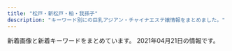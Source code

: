 ```yaml
---
title: "松戸・新松戸・柏・我孫子"
description: "キーワード別にの巨乳アジアン・チャイナエステ嬢情報をまとめました。"
---
```


新着画像と新着キーワードをまとめています。
2021年04月21日の情報です。

<DmmAffiliateIns />
<KeywordTable
  shops={
    [
    {
        "keywords": {},
        "img_links": [
            "http://es-kirara.work/images/tel.jpg",
            "http://es-kirara.work/images/3.jpg",
            "http://es-kirara.work/images/int2.png",
            "http://es-kirara.work/img/sayuri1.jpg",
            "http://es-kirara.work/images/mobile.jpg",
            "http://es-kirara.work/images/sys2.png",
            "http://es-kirara.work/images/s1.png",
            "http://es-kirara.work/images/4.jpg",
            "http://es-kirara.work/images/int1.png",
            "http://es-kirara.work/images/head.jpg",
            "http://es-kirara.work/images/news.jpg",
            "http://es-kirara.work/images/interior_t.jpg",
            "http://es-kirara.work/images/b2.jpg",
            "http://es-kirara.work/img/sakura1.jpg",
            "http://es-kirara.work/images/staff_t.jpg",
            "http://es-kirara.work/img/miho1.jpg",
            "http://es-kirara.work/images/info.png",
            "http://es-kirara.work/images/b1.jpg",
            "http://es-kirara.work/img/mimi1.jpg",
            "http://es-kirara.work/images/sys1.png",
            "http://es-kirara.work/images/1.jpg",
            "http://es-kirara.work/images/2.jpg"
        ],
        "url": "http://es-kirara.work/",
        "station": "\u5357\u6d41\u5c71\u99c5A2\u51fa\u53e3",
        "name": "\u697d\u5712\uff5e\u3042\u308f\u308f"
    },
    {
        "station": "JR\u65b0\u516b\u67f1\u99c5",
        "url": "http://aroma-esthe.biz/",
        "name": "\u30eb\u30eb\u30a2\u30b9 -luluas-",
        "keywords": {},
        "img_links": [
            "http://aroma-esthe.biz/css/staff/staff04.png",
            "http://aroma-esthe.biz/css/m-top02.jpg",
            "http://aroma-esthe.biz/css/m-right.jpg",
            "http://aroma-esthe.biz/css/staff/staff02.png",
            "http://aroma-esthe.biz/images/call.png",
            "http://aroma-esthe.biz/css/m-top-right04.jpg",
            "http://aroma-esthe.biz/css/m-yejiao.jpg",
            "http://aroma-esthe.biz/css/m-top-right01.jpg",
            "http://aroma-esthe.biz/css/m-left.jpg",
            "http://aroma-esthe.biz/css/staff/staff06.png",
            "http://aroma-esthe.biz/css/m-top-right02.jpg",
            "http://aroma-esthe.biz/css/m-top-right03.jpg",
            "http://aroma-esthe.biz/css/staff/staff03.png",
            "http://aroma-esthe.biz/css/m-head.jpg",
            "http://aroma-esthe.biz/css/staff/staff05.png",
            "http://aroma-esthe.biz/css/staff/staff01.png",
            "http://aroma-esthe.biz/css/top-left01.jpg"
        ]
    },
    {
        "keywords": {
            "C": 1,
            "86": 6,
            "D": 1
        },
        "url": "http://hi-msg.com/reiko/",
        "img_links": [
            "http://hi-msg.com/reiko/images/p-2.png",
            "http://hi-msg.com/reiko/images/m2.png",
            "http://hi-msg.com/reiko/images/accl.jpg",
            "http://hi-msg.com/reiko/images/m6.png",
            "http://hi-msg.com/reiko/images/m1.png",
            "http://hi-msg.com/reiko/images/m3.png",
            "http://hi-msg.com/reiko/images/ll.png",
            "http://hi-msg.com/reiko/images/stal.png",
            "http://hi-msg.com/reiko/images/stabl.jpg",
            "http://hi-msg.com/reiko/images/recl.jpg",
            "http://hi-msg.com/reiko/images/p-1.png",
            "http://hi-msg.com/reiko/images/m4.png",
            "http://hi-msg.com/reiko/images/m5.png",
            "http://hi-msg.com/reiko/images/p-3.png",
            "http://hi-msg.com/reiko/images/p-5.png",
            "http://hi-msg.com/reiko/images/p-4.png",
            "http://hi-msg.com/reiko/images/no.png",
            "http://hi-msg.com/reiko/images/p-7.png",
            "http://hi-msg.com/reiko/images/staff-top.png"
        ],
        "station": "JR\u677e\u6238\u99c5\u6771\u53e3",
        "name": "\u9e97\u5b50"
    },
    {
        "img_links": [
            "http://www.miwaku.mensest.com/photo_news/upimg/9715060542b19d065a_0.jpg",
            "http://www.miwaku.mensest.com/img/featured_post.jpg",
            "http://www.miwaku.mensest.com/files/004.jpg",
            "http://www.miwaku.mensest.com/photo_news/upimg/568396079060af215e_1.jpg",
            "http://www.miwaku.mensest.com/files/005.jpg",
            "http://www.miwaku.mensest.com/files/012.jpg",
            "http://www.miwaku.mensest.com/files/001-02.jpg",
            "http://www.miwaku.mensest.com/files/010.jpg",
            "http://www.miwaku.mensest.com/files/004-03.jpg",
            "http://www.miwaku.mensest.com/files/006-02.jpg",
            "http://www.miwaku.mensest.com/files/012-02.jpg",
            "http://www.miwaku.mensest.com/files/006.jpg",
            "http://www.miwaku.mensest.com/files/010-02.jpg",
            "http://www.miwaku.mensest.com/files/001.jpg",
            "http://www.miwaku.mensest.com/files/010-03.jpg",
            "http://www.miwaku.mensest.com/img/about_me.jpg",
            "http://www.miwaku.mensest.com/files/001-03.jpg",
            "http://www.miwaku.mensest.com/files/003-02.jpg",
            "http://www.miwaku.mensest.com/files/003.jpg",
            "http://www.miwaku.mensest.com/files/012-03.jpg",
            "http://www.miwaku.mensest.com/files/004-02.jpg",
            "http://www.miwaku.mensest.com/photo_news/upimg/568396079060af215e_0.jpg",
            "http://www.miwaku.mensest.com/files/006-03.jpg",
            "http://www.miwaku.mensest.com/files/003-03.jpg",
            "http://www.miwaku.mensest.com/files/005-03.jpg",
            "http://www.miwaku.mensest.com/files/005-02.jpg"
        ],
        "keywords": {
            "85": 12,
            "86": 24,
            "D": 48,
            "87": 36,
            "83": 12,
            "C": 36
        },
        "station": "\u5357\u6d41\u5c71\u99c5A1\u51fa\u53e3",
        "url": "http://www.miwaku.mensest.com/",
        "name": "\u9b45\u60d1-\u307f\u308f\u304f-"
    },
    {
        "keywords": {
            "C": 8
        },
        "station": "JR\u677e\u6238\u99c5\u6771\u53e3",
        "url": "http://ikoi-teien.info/",
        "img_links": [
            "http://ikoi-teien.info/images/s1.jpg",
            "http://ikoi-teien.info/images/a07.jpg",
            "http://ikoi-teien.info/images/g0.jpg",
            "http://ikoi-teien.info/images/tisato.jpg",
            "http://ikoi-teien.info/images/1.jpg",
            "http://ikoi-teien.info/images/a10.jpg",
            "http://ikoi-teien.info/images/g1.jpg",
            "http://ikoi-teien.info/images/zi_staff.png",
            "http://ikoi-teien.info/images/top.jpg",
            "http://ikoi-teien.info/images/a09.jpg",
            "http://ikoi-teien.info/images/a06.jpg",
            "http://ikoi-teien.info/images/s2.jpg",
            "http://ikoi-teien.info/images/mobile.jpg"
        ],
        "name": "\u61a9\u3044\u306e\u5ead\u5712"
    },
    {
        "station": "JR\u677e\u6238\u99c5\u6771\u53e3",
        "img_links": [
            "http://ms-treat.com/css/nav/nav-003.jpg",
            "http://ms-treat.com/css/top-left0001.jpg",
            "http://ms-treat.com/css/nav/nav-006.jpg",
            "http://ms-treat.com/staff/miwa/01.jpg",
            "http://ms-treat.com/staff/mimi/01.jpg",
            "http://ms-treat.com/css/top-left02.jpg",
            "http://ms-treat.com/css/staff/up.jpg",
            "http://ms-treat.com/css/staff/new.jpg",
            "http://ms-treat.com/staff/mari/01.jpg",
            "http://ms-treat.com/css/top02.jpg",
            "http://ms-treat.com/css/nav/nav-001.jpg",
            "http://ms-treat.com/css/nav/nav-005.jpg",
            "http://ms-treat.com/css/nav/nav-002.jpg",
            "http://ms-treat.com/staff/kaori/01.jpg",
            "http://ms-treat.com/css/tel01.png",
            "http://ms-treat.com/css/nav/nav-004.jpg"
        ],
        "url": "http://ms-treat.com/",
        "keywords": {},
        "name": "Nice time\u30fb\u30ca\u30a4\u30b9\u30bf\u30a4\u30e0"
    },
    {
        "img_links": [
            "http://e-yu.link/images/top.png",
            "http://e-yu.link/images/girl3.jpg",
            "http://e-yu.link/images/girl2.jpg",
            "http://e-yu.link/images/flash.png",
            "http://e-yu.link/images/flash2.png",
            "http://e-yu.link/images/girl1.jpg",
            "http://e-yu.link/images/g0.jpg",
            "http://e-yu.link/images/fuctiom.jpg",
            "http://e-yu.link/images/mobile.jpg"
        ],
        "name": "\u611b",
        "url": "http://e-yu.link/",
        "station": "JR\u5357\u67cf\u99c5\u897f\u53e3",
        "keywords": {
            "C": 10
        }
    },
    {
        "name": "\u59eb",
        "img_links": [
            "http://hime.ests.co/images/s_news.jpg",
            "http://hime.ests.co/images/end.png",
            "http://hime.ests.co/photos/sites/27/2020/07/2020072809021138.jpg",
            "http://hime.ests.co/images/s_pick.jpg",
            "http://hime.ests.co/images/s_staff.jpg",
            "http://hime.ests.co/images/s1.jpg",
            "http://hime.ests.co/photos/sites/27/2020/11/2020111505294566.jpg",
            "http://hime.ests.co/photos/sites/27/2020/11/2020111505294488.jpg",
            "http://hime.ests.co/images/s3.jpg",
            "http://hime.ests.co/photos/sites/27/2019/12/2019122608134647.jpg",
            "http://hime.ests.co/images/top.png",
            "http://hime.ests.co/photos/sites/27/2019/12/2019122608265227.jpg",
            "http://hime.ests.co/images/info.jpg",
            "http://hime.ests.co/images/mobile.jpg"
        ],
        "station": "JR\u677e\u6238\u99c5\u6771\u53e3",
        "keywords": {
            "D": 3,
            "C": 1,
            "83": 1,
            "86": 3
        },
        "url": "http://hime.ests.co/"
    },
    {
        "img_links": [
            "http://coatour.xyz/templets/default/picture/head.jpg",
            "http://coatour.xyz/uploads/210420/1-2104201615141V.jpg",
            "http://coatour.xyz/templets/default/picture/staff_t.jpg",
            "http://coatour.xyz/uploads/allimg/180620/1-1P6201013133b.jpg",
            "http://coatour.xyz/uploads/210420/1-2104201614544U.jpg",
            "http://coatour.xyz/uploads/180620/1-1P62010193X63.jpg",
            "http://coatour.xyz/uploads/181211/1-1Q2111433162D.jpg",
            "http://coatour.xyz/uploads/180621/1-1P621101232H4.png",
            "http://coatour.xyz/uploads/210420/1-210420163431W4.jpg",
            "http://coatour.xyz/templets/default/picture/news.jpg",
            "http://coatour.xyz/uploads/180620/1-1P62010154K00.png",
            "http://coatour.xyz/templets/default/picture/rec1.png",
            "http://coatour.xyz/templets/default/picture/interior_t.jpg",
            "http://coatour.xyz/uploads/210420/1-21042016142O96.jpg"
        ],
        "url": "http://coatour.xyz/",
        "station": "JR\u99ac\u6a4b\u99c5\u897f\u53e3",
        "name": "\u3075\u308f\u3075\u308f",
        "keywords": {}
    },
    {
        "keywords": {
            "D": 3,
            "88": 2,
            "87": 5,
            "89": 4,
            "E": 8
        },
        "name": "MasKINGDOM\uff5e\u30de\u30b9\u30ad\u30f3\u30b0\u30c0\u30e0",
        "url": "http://www.maskingdom.esturl.com/",
        "station": "JR\u67cf\u99c5\u6771\u53e3",
        "img_links": [
            "http://www.maskingdom.esturl.com/photo_news/upimg/754985a09a8eff3433_1.jpg",
            "http://www.maskingdom.esturl.com/images/call.png",
            "http://www.maskingdom.esturl.com/files/002.jpg",
            "http://www.maskingdom.esturl.com/files/004-02.jpg",
            "http://www.maskingdom.esturl.com/images/m-head.jpg",
            "http://www.maskingdom.esturl.com/files/003.jpg",
            "http://www.maskingdom.esturl.com/images/m-top-right04.jpg",
            "http://www.maskingdom.esturl.com/images/m-top-right01.jpg",
            "http://www.maskingdom.esturl.com/photo_news/upimg/754985a09a8eff3433_2.jpg",
            "http://www.maskingdom.esturl.com/images/m-top-right02.jpg",
            "http://www.maskingdom.esturl.com/images/m-top03.jpg",
            "http://www.maskingdom.esturl.com/files/003-02.jpg",
            "http://www.maskingdom.esturl.com/files/004.jpg",
            "http://www.maskingdom.esturl.com/files/005.jpg",
            "http://www.maskingdom.esturl.com/photo_news/upimg/7290260764606657f4_0.jpg",
            "http://www.maskingdom.esturl.com/images/m-top02.jpg",
            "http://www.maskingdom.esturl.com/photo_news/upimg/754985a09a8eff3433_0.jpg",
            "http://www.maskingdom.esturl.com/images/m-yejiao.jpg",
            "http://www.maskingdom.esturl.com/files/006.jpg",
            "http://www.maskingdom.esturl.com/files/002-02.jpg",
            "http://www.maskingdom.esturl.com/files/001.jpg",
            "http://www.maskingdom.esturl.com/files/006-02.jpg",
            "http://www.maskingdom.esturl.com/images/m-top-right03.jpg",
            "http://www.maskingdom.esturl.com/images/m-right.jpg",
            "http://www.maskingdom.esturl.com/images/m-left.jpg",
            "http://www.maskingdom.esturl.com/images/top-left01.jpg",
            "http://www.maskingdom.esturl.com/files/001-02.jpg"
        ]
    },
    {
        "img_links": [
            "http://chokohoto.xyz/uploads/200608/1-20060QK211234.jpg",
            "http://chokohoto.xyz/style/images/t2.png",
            "http://chokohoto.xyz/style/images/nav-sys.jpg",
            "http://chokohoto.xyz/uploads/201203/1-2012031HR6309.jpg",
            "http://chokohoto.xyz/uploads/210215/1-21021515321VH.jpg",
            "http://chokohoto.xyz/style/images/t6.jpg",
            "http://chokohoto.xyz/style/images/s-bian.png",
            "http://chokohoto.xyz/style/images/t3.png",
            "http://chokohoto.xyz/style/images/t4.jpg",
            "http://chokohoto.xyz/uploads/200608/1-20060QK1404Q.jpg",
            "http://chokohoto.xyz/style/images/index-miru_06.jpg",
            "http://chokohoto.xyz/style/images/nav2-sta.png",
            "http://chokohoto.xyz/uploads/190129/1-1Z129133H9E3.jpg",
            "http://chokohoto.xyz/style/images/sys.jpg",
            "http://chokohoto.xyz/style/images/zhuyi.jpg",
            "http://chokohoto.xyz/uploads/200608/1-20060QK101292.jpg",
            "http://chokohoto.xyz/style/images/index-miru_18.jpg",
            "http://chokohoto.xyz/uploads/210305/1-210305140R01c.jpg",
            "http://chokohoto.xyz/style/images/index-miru_03.jpg",
            "http://chokohoto.xyz/uploads/201203/1-2012031HIV52.jpg"
        ],
        "station": "\u5357\u6d41\u5c71\u99c5A2\u51fa\u53e3",
        "url": "http://chokohoto.xyz/",
        "name": "37.5\u2103",
        "keywords": {}
    },
    {
        "keywords": {},
        "img_links": [
            "http://www.chiba-0002.xyz/img/bnr02.jpg",
            "http://www.chiba-0002.xyz/img/girls03.jpg",
            "http://www.chiba-0002.xyz/img/img1.jpg",
            "http://www.chiba-0002.xyz/img/img3.jpg",
            "http://www.chiba-0002.xyz/img/girls02.jpg",
            "http://www.chiba-0002.xyz/img/img-txt-01.png",
            "http://www.chiba-0002.xyz/img/ttl-03.png",
            "http://www.chiba-0002.xyz/img/ttl-04.png",
            "http://www.chiba-0002.xyz/img/bnr01.jpg",
            "http://www.chiba-0002.xyz/img/girls01.jpg",
            "http://www.chiba-0002.xyz/img/img2.jpg",
            "http://www.chiba-0002.xyz/img/ttl-01.png",
            "http://www.chiba-0002.xyz/img/ttl-02.png"
        ],
        "station": "JR\u67cf\u99c5\u6771\u53e3",
        "url": "http://www.chiba-0002.xyz/",
        "name": "\u30bd\u30a6\u30eb"
    },
    {
        "url": "http://angelalove.este88.com/",
        "keywords": {},
        "img_links": [
            "http://angelalove.este88.com/images/info.png",
            "http://angelalove.este88.com/gals/kaori1.jpg",
            "http://angelalove.este88.com/gals/koko3.jpg",
            "http://angelalove.este88.com/images/info5.jpg",
            "http://angelalove.este88.com/images/info3.jpg",
            "http://angelalove.este88.com/images/s_staff.png",
            "http://angelalove.este88.com/images/top02.jpg",
            "http://angelalove.este88.com/gals/hina1.jpg",
            "http://angelalove.este88.com/gals/yuna1.jpg",
            "http://angelalove.este88.com/images/top01.jpg",
            "http://angelalove.este88.com/gals/rina1.jpg",
            "http://angelalove.este88.com/images/topinfo.jpg",
            "http://angelalove.este88.com/images/info2.jpg",
            "http://angelalove.este88.com/gals/sayuri1.jpg",
            "http://angelalove.este88.com/gals/hime.jpg",
            "http://angelalove.este88.com/gals/koko1.jpg",
            "http://angelalove.este88.com/gals/nami2.jpg",
            "http://angelalove.este88.com/images/info1.jpg",
            "http://angelalove.este88.com/gals/koko2.jpg",
            "http://angelalove.este88.com/gals/saki1.jpg",
            "http://angelalove.este88.com/gals/nami1.jpg",
            "http://angelalove.este88.com/images/s_news.png"
        ],
        "station": "JR\u67cf\u99c5\u6771\u53e3",
        "name": "\u30c1\u30e3\u30fc\u30df\u30f3\u30b0\u30b9\u30da\u30fc\u30b9"
    },
    {
        "url": "http://cucura.jpn.cm/",
        "img_links": [],
        "station": "JR\u67cf\u99c5\u6771\u53e3",
        "name": "Cucura \uff5e\u30ad\u30e5\u30ad\u30e5\u30e9\uff5e",
        "keywords": {}
    },
    {
        "keywords": {},
        "name": "\u7652\u3057\u306e\u7cbe\u970a",
        "img_links": [
            "http://www.n-rakuen.work/images/8.jpg",
            "http://www.n-rakuen.work/si/s3.png",
            "http://www.n-rakuen.work/images/int1.jpg",
            "http://www.n-rakuen.work/si/s1.png",
            "http://www.n-rakuen.work/images/tel.jpg",
            "http://www.n-rakuen.work/img/moe2.jpg",
            "http://www.n-rakuen.work/si/s4.png",
            "http://www.n-rakuen.work/images/sisu.jpg",
            "http://www.n-rakuen.work/img/koko2.jpg",
            "http://www.n-rakuen.work/si/i4.png",
            "http://www.n-rakuen.work/img/sasa2.jpg",
            "http://www.n-rakuen.work/si/s2.png",
            "http://www.n-rakuen.work/si/i1.png",
            "http://www.n-rakuen.work/images/sys.jpg",
            "http://www.n-rakuen.work/images/news.jpg",
            "http://www.n-rakuen.work/images/2.jpg",
            "http://www.n-rakuen.work/img/natumi2.jpg",
            "http://www.n-rakuen.work/images/3.jpg",
            "http://www.n-rakuen.work/images/5.jpg",
            "http://www.n-rakuen.work/si/i2.png",
            "http://www.n-rakuen.work/img/sasa1.jpg",
            "http://www.n-rakuen.work/img/moe1.jpg",
            "http://www.n-rakuen.work/images/int2.jpg",
            "http://www.n-rakuen.work/si/i3.png",
            "http://www.n-rakuen.work/images/staff_t.jpg",
            "http://www.n-rakuen.work/images/mobile.jpg",
            "http://www.n-rakuen.work/img/natumi1.jpg",
            "http://www.n-rakuen.work/img/koko1.jpg",
            "http://www.n-rakuen.work/images/interior_t.jpg",
            "http://www.n-rakuen.work/images/head.jpg"
        ],
        "url": "http://www.n-rakuen.work/",
        "station": "\u4e94\u9999\u99c5\u6771\u53e3"
    },
    {
        "station": "JR\u65b0\u677e\u6238\u99c5\u6771\u53e3",
        "url": "http://loveseven.este88.com/",
        "name": "\u4e03\u611b",
        "keywords": {},
        "img_links": [
            "http://loveseven.este88.com/i/img/r5.jpg",
            "http://loveseven.este88.com/gals/sakura1.jpg",
            "http://loveseven.este88.com/images/qr.jpg",
            "http://loveseven.este88.com/i/120/ai1.jpg",
            "http://loveseven.este88.com/i/80/yuki1.jpg",
            "http://loveseven.este88.com/i/img/r3.jpg",
            "http://loveseven.este88.com/images/kaori1.jpg",
            "http://loveseven.este88.com/images/kd.jpg",
            "http://loveseven.este88.com/img/nana1.jpg",
            "http://loveseven.este88.com/i/img/r2.jpg",
            "http://loveseven.este88.com/gals/sora1.jpg",
            "http://loveseven.este88.com/images/nana1.jpg",
            "http://loveseven.este88.com/images/kp1.png",
            "http://loveseven.este88.com/i/120/nana1.jpg",
            "http://loveseven.este88.com/i/80/ai1.jpg",
            "http://loveseven.este88.com/i/80/sora1.jpg",
            "http://loveseven.este88.com/gals/kaori1.jpg",
            "http://loveseven.este88.com/images/kp3.png",
            "http://loveseven.este88.com/i/80/kaori1.jpg",
            "http://loveseven.este88.com/img/kaori1.jpg",
            "http://loveseven.este88.com/gals/nana1.jpg",
            "http://loveseven.este88.com/images/yuki1.jpg",
            "http://loveseven.este88.com/img/sakura1.jpg",
            "http://loveseven.este88.com/i/120/sakura1.jpg",
            "http://loveseven.este88.com/i/120/yuki1.jpg",
            "http://loveseven.este88.com/i/img/r1.jpg",
            "http://loveseven.este88.com/i/80/nana1.jpg",
            "http://loveseven.este88.com/gals/yuyu1.jpg",
            "http://loveseven.este88.com/img/yuki1.jpg",
            "http://loveseven.este88.com/i/120/sora1.jpg",
            "http://loveseven.este88.com/gals/sati1.jpg",
            "http://loveseven.este88.com/i/img/r4.jpg",
            "http://loveseven.este88.com/i/120/kaori1.jpg",
            "http://loveseven.este88.com/img/sora1.jpg",
            "http://loveseven.este88.com/images/sora1.jpg",
            "http://loveseven.este88.com/i/80/sakura1.jpg",
            "http://loveseven.este88.com/images/sakura1.jpg",
            "http://loveseven.este88.com/img/ai1.jpg",
            "http://loveseven.este88.com/images/kp2.png",
            "http://loveseven.este88.com/gals/yuki1.jpg"
        ]
    },
    {
        "name": "\u7652\u3057\u306e\u5bb6",
        "station": "JR\u65b0\u516b\u67f1\u99c5",
        "img_links": [
            "http://tagurou.xyz.mn/photos/sites/6/2020/01/2020010910135316.jpg",
            "http://tagurou.xyz.mn/photos/sites/6/2020/11/2020113008475911.jpg",
            "http://tagurou.xyz.mn/images/mobile.jpg",
            "http://tagurou.xyz.mn/images/s_link.jpg",
            "http://tagurou.xyz.mn/images/top.jpg",
            "http://tagurou.xyz.mn/photos/sites/6/2021/04/2021042206145665.jpg",
            "http://tagurou.xyz.mn/photos/sites/6/2020/01/202001030529215.jpg",
            "http://tagurou.xyz.mn/photos/sites/6/2019/03/2019030416515471.jpg",
            "http://tagurou.xyz.mn/images/s_staff.jpg",
            "http://tagurou.xyz.mn/images/s_news.jpg",
            "http://tagurou.xyz.mn/images/info.jpg",
            "http://tagurou.xyz.mn/photos/sites/6/2019/12/2019122007323851.jpg"
        ],
        "keywords": {
            "88": 1,
            "E": 1,
            "C": 5
        },
        "url": "http://tagurou.xyz.mn/"
    },
    {
        "name": "Secret\u30fb\u30b7\u30fc\u30af\u30ec\u30c3\u30c8",
        "url": "http://secret.rankuens.com/",
        "img_links": [
            "http://secret.rankuens.com/css/staff/staff02.jpg",
            "http://secret.rankuens.com/css/staff/staff07.jpg",
            "http://secret.rankuens.com/css/topbottom.jpg",
            "http://secret.rankuens.com/css/staff/staff03.jpg",
            "http://secret.rankuens.com/css/nav/nav02.png",
            "http://secret.rankuens.com/css/osusume02.jpg",
            "http://secret.rankuens.com/css/staff/staff04.jpg",
            "http://secret.rankuens.com/css/nav/nav06.png",
            "http://secret.rankuens.com/css/head.jpg",
            "http://secret.rankuens.com/css/top02-left02a.jpg",
            "http://secret.rankuens.com/css/top02-left03.jpg",
            "http://secret.rankuens.com/css/nav/nav04.png",
            "http://secret.rankuens.com/css/nav/nav01.png",
            "http://secret.rankuens.com/css/staff/staff01.jpg",
            "http://secret.rankuens.com/css/nav/nav05.png",
            "http://secret.rankuens.com/css/staff/staff08.jpg",
            "http://secret.rankuens.com/css/staff/staff05.jpg",
            "http://secret.rankuens.com/css/staff/staff06.jpg",
            "http://secret.rankuens.com/css/nav/nav03.png"
        ],
        "station": "\u516b\u67f1\u99c5",
        "keywords": {
            "87": 2,
            "91": 1,
            "86": 2,
            "E": 3,
            "D": 5,
            "89": 2,
            "88": 1
        }
    },
    {
        "station": "\u6d41\u5c71\u304a\u304a\u305f\u304b\u306e\u68ee\u99c5\u6771\u53e3",
        "keywords": {
            "83": 21,
            "86": 126,
            "D": 336,
            "E": 84,
            "87": 126,
            "85": 147
        },
        "url": "http://mitsuka.ests.jp/",
        "name": "\u871c\u82b1\uff5e\u307f\u3064\u304b\uff5e",
        "img_links": [
            "http://mitsuka.ests.jp/images/s3.jpg",
            "http://mitsuka.ests.jp/images/room3.jpg",
            "http://mitsuka.ests.jp/images/top.png",
            "http://mitsuka.ests.jp/photos/sites/20/2020/07/2020072003581899.jpg",
            "http://mitsuka.ests.jp/photos/sites/20/2021/04/202104060341481.jpg",
            "http://mitsuka.ests.jp/photos/sites/20/2019/10/2019100207010087.jpg",
            "http://mitsuka.ests.jp/images/s_link.png",
            "http://mitsuka.ests.jp/photos/sites/20/2019/10/2019100207010162.jpg",
            "http://mitsuka.ests.jp/photos/sites/20/2020/06/2020062205143284.jpg",
            "http://mitsuka.ests.jp/photos/sites/20/2020/10/2020100907545181.jpg",
            "http://mitsuka.ests.jp/images/room2.jpg",
            "http://mitsuka.ests.jp/images/news.png",
            "http://mitsuka.ests.jp/photos/sites/20/2020/01/2020011406585124.jpg",
            "http://mitsuka.ests.jp/photos/sites/20/2020/06/202006080219203.jpg",
            "http://mitsuka.ests.jp/images/room1.jpg",
            "http://mitsuka.ests.jp/photos/sites/20/2021/03/2021031705374973.jpg",
            "http://mitsuka.ests.jp/photos/sites/20/2020/02/2020022006113363.jpg",
            "http://mitsuka.ests.jp/photos/sites/20/2021/03/2021033108561634.jpg",
            "http://mitsuka.ests.jp/photos/sites/20/2021/01/2021011904014642.jpg",
            "http://mitsuka.ests.jp/photos/sites/20/2019/12/2019121608053268.jpg",
            "http://mitsuka.ests.jp/images/mobile.jpg",
            "http://mitsuka.ests.jp/images/room4.jpg",
            "http://mitsuka.ests.jp/photos/sites/20/2021/03/2021032604093987.jpg",
            "http://mitsuka.ests.jp/photos/sites/20/2021/03/2021030402004627.jpg",
            "http://mitsuka.ests.jp/photos/sites/20/2021/04/2021041902441476.jpg",
            "http://mitsuka.ests.jp/photos/sites/20/2020/12/2020120104590314.jpg",
            "http://mitsuka.ests.jp/photos/sites/20/2020/10/2020102808032533.jpg",
            "http://mitsuka.ests.jp/images/s1.jpg",
            "http://mitsuka.ests.jp/photos/sites/20/2021/03/2021030906423794.jpg",
            "http://mitsuka.ests.jp/images/s_staff.png",
            "http://mitsuka.ests.jp/photos/sites/20/2019/12/2019121608040655.jpg"
        ]
    },
    {
        "img_links": [
            "https://www.p-garden.work/staff/miyu.jpg",
            "https://www.p-garden.work/staff/nao.jpg",
            "https://www.p-garden.work/staff/miki.jpg",
            "https://www.p-garden.work/staff/rena.jpg",
            "https://www.p-garden.work/images/int1.png",
            "https://www.p-garden.work/images/news.png",
            "https://www.p-garden.work/images/news_t.jpg",
            "https://www.p-garden.work/images/b2.jpg",
            "https://www.p-garden.work/img/hana1.jpg",
            "https://www.p-garden.work/images/head.jpg",
            "https://www.p-garden.work/img/miyu1.jpg",
            "https://www.p-garden.work/images/rec1.jpg",
            "https://www.p-garden.work/img/miki1.jpg",
            "https://www.p-garden.work/images/staff_t.jpg",
            "https://www.p-garden.work/images/b1.jpg",
            "https://www.p-garden.work/staff/nene.jpg",
            "https://www.p-garden.work/img/rena1.jpg",
            "https://www.p-garden.work/images/rec2.jpg",
            "https://www.p-garden.work/staff/hana.jpg",
            "https://www.p-garden.work/images/sys4.jpg",
            "https://www.p-garden.work/img/aki1.jpg",
            "https://www.p-garden.work/images/int2.png",
            "https://www.p-garden.work/staff/aki.jpg",
            "https://www.p-garden.work/images/sys2.jpg",
            "https://www.p-garden.work/img/nao1.jpg",
            "https://www.p-garden.work/images/sys3.jpg",
            "https://www.p-garden.work/images/interior_t.jpg",
            "https://www.p-garden.work/img/nene1.jpg"
        ],
        "name": "\u677e\u6238\u697d\u5712",
        "station": "JR\u677e\u6238\u99c5\u897f\u53e3",
        "keywords": {},
        "url": "https://www.p-garden.work/"
    },
    {
        "img_links": [
            "http://girls.msa.jp/images/top/top_03.jpg",
            "http://girls.msa.jp/images/page_top.png",
            "http://girls.msa.jp/images/home/top.jpg",
            "http://girls.msa.jp/images/top/top_01.jpg",
            "http://girls.msa.jp/images/top/top_02.jpg",
            "http://girls.msa.jp/images/top/top_06.jpg",
            "http://girls.msa.jp/images/staff_image/staf_011a.jpg",
            "http://girls.msa.jp/images/top/top_05.jpg",
            "http://girls.msa.jp/images/top/top_04.jpg",
            "http://girls.msa.jp/images/top/top_08.png"
        ],
        "url": "http://girls.msa.jp/",
        "name": "\u5c11\u5973\u6642\u4ee3",
        "station": "JR\u677e\u6238\u99c5\u6771\u53e3",
        "keywords": {}
    },
    {
        "keywords": {
            "F": 1,
            "D": 5,
            "86": 6
        },
        "url": "http://massage-relax.blue/",
        "img_links": [
            "http://massage-relax.blue/images/staff_images/cg05.jpg",
            "http://massage-relax.blue/images/an_3_02.jpg",
            "http://massage-relax.blue/images/staff_images/cg02.jpg",
            "http://massage-relax.blue/images/staff_images/cg06.jpg",
            "http://massage-relax.blue/images/an_4_02.jpg",
            "http://massage-relax.blue/images/an_2_01.jpg",
            "http://massage-relax.blue/images/an_3_01.jpg",
            "http://massage-relax.blue/images/staff_images/cg07.jpg",
            "http://massage-relax.blue/images/no.png",
            "http://massage-relax.blue/images/slider/slide3s.png",
            "http://massage-relax.blue/images/slider/slide2.png",
            "http://massage-relax.blue/images/staff_images/cg03.jpg",
            "http://massage-relax.blue/images/staff_images/cg071.jpg",
            "http://massage-relax.blue/images/staff_images/cg051.jpg",
            "http://massage-relax.blue/images/ff.jpg",
            "http://massage-relax.blue/images/an_1_02.jpg",
            "http://massage-relax.blue/images/slider/slide1s.png",
            "http://massage-relax.blue/images/staff_images/cg031.jpg",
            "http://massage-relax.blue/images/slider/slide1.png",
            "http://massage-relax.blue/images/an_1_01.jpg",
            "http://massage-relax.blue/images/staff_images/cg072.jpg",
            "http://massage-relax.blue/images/staff_images/cg01.jpg",
            "http://massage-relax.blue/images/an_6_02.jpg",
            "http://massage-relax.blue/images/staff_images/cg011.jpg",
            "http://massage-relax.blue/images/slider/slide2s.png",
            "http://massage-relax.blue/images/an_6_01.jpg",
            "http://massage-relax.blue/images/an_2_02.jpg",
            "http://massage-relax.blue/images/an_5_01.jpg",
            "http://massage-relax.blue/images/index_01.jpg",
            "http://massage-relax.blue/images/slider/slide3.png",
            "http://massage-relax.blue/images/an_5_02.jpg",
            "http://massage-relax.blue/images/an_4_01.jpg"
        ],
        "name": "Love\u3086\u3086",
        "station": "JR\u67cf\u99c5\u897f\u53e3"
    },
    {
        "url": "https://www.white.8reiwa.com/",
        "name": "\u30db\u30ef\u30a4\u30c8",
        "station": "JR\u5929\u738b\u53f0\u99c5\u5357\u53e3",
        "img_links": [
            "https://www.white.8reiwa.com/000jpg/aroma/004pepermint.jpg",
            "https://www.white.8reiwa.com/000jpg/aroma/002teatree.jpg",
            "https://www.white.8reiwa.com/s/000jpg/room/t005.jpg",
            "https://www.white.8reiwa.com/s/000_p/002_516.jpg",
            "https://www.white.8reiwa.com/s/000_p/003_368.jpg",
            "https://www.white.8reiwa.com/000jpg/aroma/001rosewood.jpg",
            "https://www.white.8reiwa.com/000gif/qrs.png",
            "https://www.white.8reiwa.com/000jpg/t001.jpg",
            "https://www.white.8reiwa.com/s/000jpg/room/t003.jpg",
            "https://www.white.8reiwa.com/s/000jpg/room/t007.jpg",
            "https://www.white.8reiwa.com/s/000jpg/t002.jpg",
            "https://www.white.8reiwa.com/s/000jpg/aroma/009grapefruit.jpg",
            "https://www.white.8reiwa.com/000jpg/aroma/007rosemarry.jpg",
            "https://www.white.8reiwa.com/s/000jpg/aroma/008ylang.jpg",
            "https://www.white.8reiwa.com/000_p/002_516.jpg",
            "https://www.white.8reiwa.com/s/000jpg/aroma/006orenge.jpg",
            "https://www.white.8reiwa.com/s/000jpg/aroma/004pepermint.jpg",
            "https://www.white.8reiwa.com/000jpg/room/t005.jpg",
            "https://www.white.8reiwa.com/000jpg/aroma/010lemon.jpg",
            "https://www.white.8reiwa.com/000jpg/t002.jpg",
            "https://www.white.8reiwa.com/000jpg/room/t007.jpg",
            "https://www.white.8reiwa.com/000jpg/aroma/005eucglobulus.jpg",
            "https://www.white.8reiwa.com/000jpg/aroma/008ylang.jpg",
            "https://www.white.8reiwa.com/000jpg/aroma/006orenge.jpg",
            "https://www.white.8reiwa.com/s/000jpg/akasuri001.jpg",
            "https://www.white.8reiwa.com/000jpg/t003.jpg",
            "https://www.white.8reiwa.com/s/000jpg/bg002.jpg",
            "https://www.white.8reiwa.com/s/000jpg/aroma/010lemon.jpg",
            "https://www.white.8reiwa.com/000gif/qri.png",
            "https://www.white.8reiwa.com/s/000_p/001_856.jpg",
            "https://www.white.8reiwa.com/000_p/001_856.jpg",
            "https://www.white.8reiwa.com/000jpg/room/t002.jpg",
            "https://www.white.8reiwa.com/s/000jpg/t001.jpg",
            "https://www.white.8reiwa.com/000jpg/aroma/003lavender.jpg",
            "https://www.white.8reiwa.com/000jpg/room/t004.jpg",
            "https://www.white.8reiwa.com/s/000jpg/room/t001.jpg",
            "https://www.white.8reiwa.com/s/000jpg/room/t006.jpg",
            "https://www.white.8reiwa.com/s/000jpg/aroma/001rosewood.jpg",
            "https://www.white.8reiwa.com/000_p/003_368.jpg",
            "https://www.white.8reiwa.com/s/000jpg/t003.jpg",
            "https://www.white.8reiwa.com/s/000jpg/room/t002.jpg",
            "https://www.white.8reiwa.com/s/000jpg/room/t004.jpg",
            "https://www.white.8reiwa.com/000jpg/room/t001.jpg",
            "https://www.white.8reiwa.com/s/000jpg/aroma/005eucglobulus.jpg",
            "https://www.white.8reiwa.com/000jpg/room/t003.jpg",
            "https://www.white.8reiwa.com/000jpg/room/t008.jpg",
            "https://www.white.8reiwa.com/s/000jpg/room/t008.jpg",
            "https://www.white.8reiwa.com/000jpg/aroma/009grapefruit.jpg",
            "https://www.white.8reiwa.com/s/000jpg/aroma/002teatree.jpg",
            "https://www.white.8reiwa.com/000jpg/akasuri001.jpg",
            "https://www.white.8reiwa.com/s/000jpg/aroma/007rosemarry.jpg",
            "https://www.white.8reiwa.com/s/000jpg/aroma/003lavender.jpg",
            "https://www.white.8reiwa.com/000jpg/room/t006.jpg"
        ],
        "keywords": {}
    },
    {
        "img_links": [
            "http://raku.est-u.com/images/index_11.png",
            "http://raku.est-u.com/images/s3.jpg",
            "http://raku.est-u.com/staff/risa.jpg",
            "http://raku.est-u.com/staff/yuri2.jpg",
            "http://raku.est-u.com/staff/haru2.jpg",
            "http://raku.est-u.com/staff/momo.jpg",
            "http://raku.est-u.com/images/index_02.png",
            "http://raku.est-u.com/images/s4.jpg",
            "http://raku.est-u.com/images/index_07.png",
            "http://raku.est-u.com/images/index_10.png",
            "http://raku.est-u.com/images/faq.png",
            "http://raku.est-u.com/images/index_09.png",
            "http://raku.est-u.com/images/staff.png",
            "http://raku.est-u.com/staff/riri.jpg",
            "http://raku.est-u.com/images/index_15.png",
            "http://raku.est-u.com/staff/haru.jpg",
            "http://raku.est-u.com/images/index_04.png",
            "http://raku.est-u.com/images/index_14.png",
            "http://raku.est-u.com/images/index_08.png",
            "http://raku.est-u.com/images/s1.jpg",
            "http://raku.est-u.com/staff/yuri.jpg",
            "http://raku.est-u.com/images/index2_10.png",
            "http://raku.est-u.com/images/s2.jpg",
            "http://raku.est-u.com/images/index_16.png",
            "http://raku.est-u.com/images/index_06.png",
            "http://raku.est-u.com/staff/aya.jpg",
            "http://raku.est-u.com/staff/1.jpg",
            "http://raku.est-u.com/staff/risa2.jpg",
            "http://raku.est-u.com/images/index3_10.png",
            "http://raku.est-u.com/staff/ai.jpg",
            "http://raku.est-u.com/images/index_05.png"
        ],
        "station": "\u516b\u67f1\u99c5",
        "url": "http://raku.est-u.com/",
        "keywords": {},
        "name": "\u697d\u697d"
    },
    {
        "keywords": {
            "91": 4,
            "D": 8,
            "H": 4,
            "E": 8,
            "87": 12,
            "89": 8
        },
        "url": "http://www.rose.mensest.com/",
        "station": "JR\u6211\u5b6b\u5b50\u99c5\u5357\u53e3",
        "img_links": [
            "http://www.rose.mensest.com/files/003.jpg",
            "http://www.rose.mensest.com/files/001.jpg",
            "http://www.rose.mensest.com/files/006.jpg",
            "http://www.rose.mensest.com/files/007.jpg",
            "http://www.rose.mensest.com/files/002.jpg",
            "http://www.rose.mensest.com/files/008.jpg"
        ],
        "name": "\u30ed\u30fc\u30ba\uff5eRose"
    },
    {
        "name": "\u30df\u30eb\u30ad\u30fc",
        "img_links": [
            "http://melpomene-est.xyz/images/b4.jpg",
            "http://melpomene-est.xyz/images/tel.png",
            "http://melpomene-est.xyz/images/b6.jpg",
            "http://melpomene-est.xyz/images/cg05.jpg",
            "http://melpomene-est.xyz/images/b5.jpg",
            "http://melpomene-est.xyz/images/cg01.jpg",
            "http://melpomene-est.xyz/images/b2.jpg",
            "http://melpomene-est.xyz/images/b3.jpg",
            "http://melpomene-est.xyz/images/cg10.jpg",
            "http://melpomene-est.xyz/images/cg03.jpg",
            "http://melpomene-est.xyz/images/cg09.jpg",
            "http://melpomene-est.xyz/images/rosel.png",
            "http://melpomene-est.xyz/images/roser.png",
            "http://melpomene-est.xyz/images/cg091.jpg",
            "http://melpomene-est.xyz/images/b1.jpg",
            "http://melpomene-est.xyz/images/cg07.jpg",
            "http://melpomene-est.xyz/images/cg06.jpg",
            "http://melpomene-est.xyz/images/cg02.jpg"
        ],
        "url": "http://melpomene-est.xyz/",
        "keywords": {
            "86": 47
        },
        "station": "JR\u5357\u67cf\u99c5\u897f\u53e3"
    },
    {
        "url": "http://www.waflow.work/",
        "station": "\u307f\u306e\u308a\u53f0\u99c5\u5357\u53e3",
        "keywords": {},
        "name": "\u6c34\u306e\u82b1",
        "img_links": [
            "http://www.waflow.work/images/int1.png",
            "http://www.waflow.work/staff/yuyu.jpg",
            "http://www.waflow.work/images/tg.jpg",
            "http://www.waflow.work/images/3.jpg",
            "http://www.waflow.work/images/mobile.png",
            "http://www.waflow.work/img/yuyu1.jpg",
            "http://www.waflow.work/staff/kana.jpg",
            "http://www.waflow.work/images/1.jpg",
            "http://www.waflow.work/images/4.jpg",
            "http://www.waflow.work/images/rec.png",
            "http://www.waflow.work/images/head.jpg",
            "http://www.waflow.work/img/miyuki1.jpg",
            "http://www.waflow.work/images/news.jpg",
            "http://www.waflow.work/images/interior_t.jpg",
            "http://www.waflow.work/images/sys.png",
            "http://www.waflow.work/images/int2.png",
            "http://www.waflow.work/staff/miyuki.jpg",
            "http://www.waflow.work/img/kana1.jpg",
            "http://www.waflow.work/staff/rina.jpg",
            "http://www.waflow.work/images/staff_t.jpg",
            "http://www.waflow.work/img/rina1.jpg",
            "http://www.waflow.work/images/5.jpg",
            "http://www.waflow.work/images/ta.png"
        ]
    },
    {
        "keywords": {
            "C": 9
        },
        "station": "JR\u5357\u67cf\u99c5\u897f\u53e3",
        "url": "http://www.e-lstar.com/",
        "img_links": [
            "http://www.e-lstar.com/staff/miki/01.png",
            "http://www.e-lstar.com/staff/emi/01.png",
            "http://www.e-lstar.com/staff/mimi/01.png",
            "http://www.e-lstar.com/staff/momo/01.png",
            "http://www.e-lstar.com/pic/top.jpg",
            "http://www.e-lstar.com/img/head.png",
            "http://www.e-lstar.com/staff/lee/01.png",
            "http://www.e-lstar.com/i/files/homeimg.jpg",
            "http://www.e-lstar.com/img/mess.png",
            "http://www.e-lstar.com/img/tea.png",
            "http://www.e-lstar.com/staff/yuka/01.png"
        ],
        "name": "\u30a2\u30ab\u30b9\u30ea\u3086\u304b\u308a"
    },
    {
        "station": "JR\u5357\u6d41\u5c71\u99c5\u5317\u53e3",
        "name": "\u604b\u3054\u3053\u308d",
        "img_links": [],
        "url": "http://ziotyu.xyz/",
        "keywords": {}
    },
    {
        "name": "\u30d5\u30a7\u30a2\u30ea-\u30c6\u30fc\u30eb",
        "station": "JR\u65b0\u516b\u67f1\u99c5",
        "keywords": {
            "85": 1,
            "C": 1,
            "90": 2,
            "91": 1,
            "95": 1,
            "F": 3,
            "D": 1
        },
        "url": "http://koukoku.xyz/fairy/",
        "img_links": [
            "http://koukoku.xyz/fairy/css/staff/staff005-b.png",
            "http://koukoku.xyz/fairy/css/staff/staff006-b.png",
            "http://koukoku.xyz/fairy/images/call.png",
            "http://koukoku.xyz/fairy/css/cam-01.jpg",
            "http://koukoku.xyz/fairy/css/m-top004.jpg",
            "http://koukoku.xyz/fairy/css/staff/staff07-a.png",
            "http://koukoku.xyz/fairy/css/staff/staff0003-b.png",
            "http://koukoku.xyz/fairy/css/m-head03.jpg",
            "http://koukoku.xyz/fairy/css/staff/staff0004-b.png",
            "http://koukoku.xyz/fairy/css/foot01.jpg"
        ]
    },
    {
        "keywords": {},
        "url": "http://msg-rlx.com/",
        "img_links": [
            "http://msg-rlx.com/images/shop02.jpg",
            "http://msg-rlx.com/images/top.jpg",
            "http://msg-rlx.com/staff/saki/01.jpg",
            "http://msg-rlx.com/staff/rumi/01.jpg",
            "http://msg-rlx.com/images/shop03.jpg",
            "http://msg-rlx.com/images/shop04.jpg",
            "http://msg-rlx.com/staff/mei/01.jpg",
            "http://msg-rlx.com/images/shop01.jpg",
            "http://msg-rlx.com/staff/an/01.jpg",
            "http://msg-rlx.com/staff/mimi/01.jpg",
            "http://msg-rlx.com/images/s_staff.jpg",
            "http://msg-rlx.com/staff/ai/01.jpg",
            "http://msg-rlx.com/images/s_pick.jpg",
            "http://msg-rlx.com/images/s_news.jpg"
        ],
        "station": "JR\u677e\u6238\u99c5\u6771\u53e3",
        "name": "\u697d\u5712"
    },
    {
        "url": "http://hujinohana.este88.com/",
        "station": "JR\u65b0\u677e\u6238\u99c5",
        "img_links": [
            "http://hujinohana.este88.com/img/r03.jpg",
            "http://hujinohana.este88.com/gals/yuki1.jpg",
            "http://hujinohana.este88.com/images/kp1.png",
            "http://hujinohana.este88.com/gals/coco1.jpg",
            "http://hujinohana.este88.com/img/r02.jpg",
            "http://hujinohana.este88.com/images/kp3.png",
            "http://hujinohana.este88.com/images/kp2.png",
            "http://hujinohana.este88.com/gals/emiri1.jpg",
            "http://hujinohana.este88.com/gals/yuyu1.jpg",
            "http://hujinohana.este88.com/gals/risa1.jpg",
            "http://hujinohana.este88.com/img/r04.jpg",
            "http://hujinohana.este88.com/img/r05.jpg",
            "http://hujinohana.este88.com/images/qr.jpg",
            "http://hujinohana.este88.com/gals/yuri1.jpg",
            "http://hujinohana.este88.com/img/r01.jpg",
            "http://hujinohana.este88.com/images/mens-esthe2.png",
            "http://hujinohana.este88.com/images/info.png",
            "http://hujinohana.este88.com/gals/eri1.jpg"
        ],
        "name": "\u85e4\u306e\u82b1",
        "keywords": {}
    },
    {
        "keywords": {},
        "img_links": [],
        "url": "https://heartpeace-mabashi.business.site/",
        "name": "heart Peace \u99ac\u6a4b",
        "station": "JR\u99ac\u6a4b\u99c5\u897f\u53e3"
    },
    {
        "keywords": {
            "C": 7,
            "D": 12,
            "85": 9,
            "86": 3
        },
        "name": "\u60a0\u697d",
        "station": "JR\u5317\u677e\u6238\u99c5\u6771\u53e3",
        "img_links": [
            "http://sora.jpn.cm/photos/sites/31/2020/10/2020102911360879.jpg",
            "http://sora.jpn.cm/images/room4.jpg",
            "http://sora.jpn.cm/images/s_link.jpg",
            "http://sora.jpn.cm/images/mobile.jpg",
            "http://sora.jpn.cm/photos/sites/31/2021/03/202103021229346.jpg",
            "http://sora.jpn.cm/images/room1.jpg",
            "http://sora.jpn.cm/images/line1.png",
            "http://sora.jpn.cm/images/room2.jpg",
            "http://sora.jpn.cm/images/top.png",
            "http://sora.jpn.cm/images/s_info.png",
            "http://sora.jpn.cm/images/2.jpg",
            "http://sora.jpn.cm/images/4.jpg",
            "http://sora.jpn.cm/photos/sites/31/2020/09/2020091914553512.jpg",
            "http://sora.jpn.cm/images/3.jpg",
            "http://sora.jpn.cm/photos/sites/31/2021/03/2021030212293613.jpg",
            "http://sora.jpn.cm/images/room3.jpg",
            "http://sora.jpn.cm/images/s_staff.jpg",
            "http://sora.jpn.cm/images/1.jpg"
        ],
        "url": "http://sora.jpn.cm/"
    },
    {
        "station": "JR\u65b0\u516b\u67f1\u99c5",
        "url": "http://www.a-hitomebore.info/",
        "name": "\u3072\u3068\u3081\u307c\u308c",
        "img_links": [
            "http://www.a-hitomebore.info/uploads/hitomebore/2010/02/m01.jpg",
            "http://www.a-hitomebore.info/uploads/hitomebore/2017/12/kina2017121.jpg",
            "http://www.a-hitomebore.info/uploads/hitomebore/2020/10/F3A49FB4-848F-4AE1-A598-5EF2811C0E62.jpeg",
            "http://www.a-hitomebore.info/uploads/hitomebore/2010/02/m1.jpg",
            "http://www.a-hitomebore.info/uploads/hitomebore/2010/02/m3.jpg",
            "http://www.a-hitomebore.info/uploads/hitomebore/2010/02/m5.jpg",
            "http://www.a-hitomebore.info/uploads/hitomebore/2010/02/sys3.jpg",
            "http://www.a-hitomebore.info/uploads/hitomebore/2010/02/m04.jpg",
            "http://www.a-hitomebore.info/uploads/hitomebore/2010/02/m05.jpg",
            "http://www.a-hitomebore.info/uploads/hitomebore/2010/02/m2.jpg",
            "http://www.a-hitomebore.info/uploads/hitomebore/2010/02/room-5.jpg",
            "http://www.a-hitomebore.info/uploads/hitomebore/2010/02/m03.jpg",
            "http://www.a-hitomebore.info/uploads/hitomebore/2017/12/kina20172.jpg",
            "http://www.a-hitomebore.info/uploads/hitomebore/2021/01/5D8218E4-AF3F-4C3E-BD0E-5351227C492D.jpeg",
            "http://www.a-hitomebore.info/uploads/hitomebore/2010/02/room-2.jpg",
            "http://www.a-hitomebore.info/uploads/hitomebore/2020/12/0E1C34DF-7842-44BF-9E9D-5D53DCA1A56D.jpeg",
            "http://www.a-hitomebore.info/uploads/hitomebore/2010/02/room-6.jpg",
            "http://www.a-hitomebore.info/uploads/hitomebore/2011/09/dajie.jpg",
            "http://www.a-hitomebore.info/uploads/hitomebore/2010/02/m6.jpg",
            "http://www.a-hitomebore.info/uploads/hitomebore/2017/10/risa201710.jpg",
            "http://www.a-hitomebore.info/uploads/hitomebore/2015/02/head1.jpg",
            "http://www.a-hitomebore.info/uploads/hitomebore/2010/02/room-1.jpg",
            "http://www.a-hitomebore.info/uploads/hitomebore/2010/02/m02.jpg",
            "http://www.a-hitomebore.info/uploads/hitomebore/2010/02/room-4.jpg",
            "http://www.a-hitomebore.info/uploads/hitomebore/2010/02/campiagn7.jpg",
            "http://www.a-hitomebore.info/uploads/hitomebore/2017/06/IMG_81123-300x151.jpg",
            "http://www.a-hitomebore.info/uploads/hitomebore/2010/02/room-3.jpg",
            "http://www.a-hitomebore.info/uploads/hitomebore/2010/02/m4.jpg",
            "http://www.a-hitomebore.info/uploads/hitomebore/2010/02/m06.jpg",
            "http://www.a-hitomebore.info/uploads/hitomebore/images/no-photo.jpg",
            "http://www.a-hitomebore.info/uploads/hitomebore/2018/02/kumi.jpg"
        ],
        "keywords": {}
    },
    {
        "img_links": [],
        "keywords": {},
        "station": "JR\u67cf\u99c5\u5357\u53e3",
        "url": "http://more.esthe.me/",
        "name": "MORE\u30fb\u30e2\u30a2"
    },
    {
        "url": "http://silent-wall.xyz.mn/",
        "keywords": {
            "C": 20,
            "85": 1,
            "83": 1,
            "D": 6,
            "84": 1,
            "88": 1,
            "E": 1,
            "86": 5,
            "87": 2
        },
        "station": "JR\u67cf\u99c5\u6771\u53e3",
        "img_links": [
            "http://silent-wall.xyz.mn/images/mobile.jpg",
            "http://silent-wall.xyz.mn/photos/sites/26/2021/03/2021031510300931.jpg",
            "http://silent-wall.xyz.mn/photos/sites/26/2019/06/2019061616372934.jpg",
            "http://silent-wall.xyz.mn/images/nei1-3.jpg",
            "http://silent-wall.xyz.mn/images/nbj1.jpg",
            "http://silent-wall.xyz.mn/photos/sites/26/2020/10/2020101116211538.jpg",
            "http://silent-wall.xyz.mn/photos/sites/26/2021/02/2021022310394778.jpg",
            "http://silent-wall.xyz.mn/photos/sites/26/2019/06/2019061112474010.jpg",
            "http://silent-wall.xyz.mn/photos/sites/26/2019/05/2019052619312840.jpg",
            "http://silent-wall.xyz.mn/photos/sites/26/2021/02/2021022712521855.jpg",
            "http://silent-wall.xyz.mn/images/top.jpg",
            "http://silent-wall.xyz.mn/photos/sites/26/2019/05/2019052619312725.jpg",
            "http://silent-wall.xyz.mn/images/s_staff.jpg",
            "http://silent-wall.xyz.mn/photos/sites/26/2019/11/2019112610413055.jpg",
            "http://silent-wall.xyz.mn/photos/sites/26/2019/01/2019010421363971.jpeg",
            "http://silent-wall.xyz.mn/images/mail.jpg",
            "http://silent-wall.xyz.mn/photos/sites/26/2021/04/2021041710250635.jpg",
            "http://silent-wall.xyz.mn/images/news.jpg",
            "http://silent-wall.xyz.mn/images/pick.jpg",
            "http://silent-wall.xyz.mn/photos/sites/26/2021/04/2021041612483122.jpg",
            "http://silent-wall.xyz.mn/photos/sites/26/2019/06/2019060814103073.jpg",
            "http://silent-wall.xyz.mn/images/tu.jpg",
            "http://silent-wall.xyz.mn/photos/sites/26/2019/05/201905121311038.jpg",
            "http://silent-wall.xyz.mn/images/bj1.jpg",
            "http://silent-wall.xyz.mn/photos/sites/26/2019/11/2019110209065231.jpg",
            "http://silent-wall.xyz.mn/photos/sites/26/2019/06/2019061012562797.jpg",
            "http://silent-wall.xyz.mn/photos/sites/26/2019/06/2019062912023976.jpg",
            "http://silent-wall.xyz.mn/photos/sites/26/2019/06/2019060819212459.jpg",
            "http://silent-wall.xyz.mn/photos/sites/26/2019/06/2019061013003011.jpg",
            "http://silent-wall.xyz.mn/images/bj3.jpg",
            "http://silent-wall.xyz.mn/photos/sites/26/2021/04/2021040210341148.jpg",
            "http://silent-wall.xyz.mn/photos/sites/26/2021/02/2021021812054752.jpg",
            "http://silent-wall.xyz.mn/images/nbj3.jpg",
            "http://silent-wall.xyz.mn/photos/sites/26/2019/06/2019060812033719.jpg",
            "http://silent-wall.xyz.mn/photos/sites/26/2019/05/2019061013025963.jpg"
        ],
        "name": "\u30b5\u30a4\u30ec\u30f3\u30c8\u30a6\u30a9\u30fc\u30eb"
    },
    {
        "url": "http://www.f-relax.info/",
        "keywords": {
            "D": 6,
            "E": 3,
            "83": 4,
            "85": 10,
            "C": 14,
            "88": 4,
            "89": 6,
            "\u4e73": 1,
            "\u80f8": 1
        },
        "name": "\u98a8\u697d\u91cc",
        "img_links": [
            "http://www.f-relax.info/images/upload/thumb/46adb9f955407e7d.jpg",
            "http://www.f-relax.info/images/r04.jpg",
            "http://www.f-relax.info/s/images/icon_top.png",
            "http://www.f-relax.info/images/icon_tel.png",
            "http://www.f-relax.info/images/upload/dff225a729e5863a.jpg",
            "http://www.f-relax.info/images/upload/thumb/169794904bc8bb96.jpg",
            "http://www.f-relax.info/images/upload/d7f4cbf6691ac12e.jpg",
            "http://www.f-relax.info/images/upload/thumb/f3d7b39c6d7abb73.jpg",
            "http://www.f-relax.info/images/index_09.jpg",
            "http://www.f-relax.info/images/r03.jpg",
            "http://www.f-relax.info/images/acc_01.jpg",
            "http://www.f-relax.info/images/upload/thumb/b4a26ca05246874e.jpg",
            "http://www.f-relax.info/images/upload/thumb/745db262d88a81a1.jpg",
            "http://www.f-relax.info/s/images/icon_topics.png",
            "http://www.f-relax.info/images/icon_top.png",
            "http://www.f-relax.info/images/upload/thumb/7671fb5373806ec5.jpg",
            "http://www.f-relax.info/images/upload/thumb/2c3e8d2ff71e3e7d.jpg",
            "http://www.f-relax.info/images/03.jpg",
            "http://www.f-relax.info/images/r01.jpg",
            "http://www.f-relax.info/images/icon_covergirl.png",
            "http://www.f-relax.info/images/upload/261451228020b8ac.jpg",
            "http://www.f-relax.info/images/upload/9e5569f2e80ca2f1.jpg",
            "http://www.f-relax.info/images/staff_15.jpg",
            "http://www.f-relax.info/images/upload/thumb/74cead40c075ac87.jpg",
            "http://www.f-relax.info/images/index_02.jpg",
            "http://www.f-relax.info/images/upload/7671fb5373806ec5.jpg",
            "http://www.f-relax.info/images/upload/thumb/c786e3e54afda3ec.jpg",
            "http://www.f-relax.info/images/upload/thumb/50efc8d98a88b6e4.jpg",
            "http://www.f-relax.info/images/rec_15.jpg",
            "http://www.f-relax.info/images/upload/thumb/8cf46674946522a3.jpg",
            "http://www.f-relax.info/images/upload/thumb/dff225a729e5863a.jpg",
            "http://www.f-relax.info/images/upload/1323c4d0de00e1ae.jpg",
            "http://www.f-relax.info/images/index_06.jpg",
            "http://www.f-relax.info/images/upload/thumb/6dfdb0bfcfd9c1f5.jpg",
            "http://www.f-relax.info/images/upload/thumb/ea6361498f69fd6d.jpg",
            "http://www.f-relax.info/images/upload/thumb/b9878b9ef72df6a4.jpg",
            "http://www.f-relax.info/images/info_15.jpg",
            "http://www.f-relax.info/images/upload/f3d7b39c6d7abb73.jpg",
            "http://www.f-relax.info/images/index_07.jpg",
            "http://www.f-relax.info/images/upload/thumb/e14b15ba5dcba53e.jpg",
            "http://www.f-relax.info/images/index_08.jpg",
            "http://www.f-relax.info/images/index_15.jpg",
            "http://www.f-relax.info/images/upload/ea6361498f69fd6d.jpg",
            "http://www.f-relax.info/images/upload/thumb/5a2e6e19462584a5.jpg",
            "http://www.f-relax.info/images/upload/thumb/bcd6f84a5b94eef3.jpg",
            "http://www.f-relax.info/images/index_18.jpg",
            "http://www.f-relax.info/images/index_14.jpg",
            "http://www.f-relax.info/images/upload/thumb/d7f4cbf6691ac12e.jpg",
            "http://www.f-relax.info/images/upload/thumb/06d312c8ef897f57.jpg",
            "http://www.f-relax.info/images/upload/thumb/e453e3ea4fb35a5d.jpg",
            "http://www.f-relax.info/images/icon_info.png",
            "http://www.f-relax.info/images/index_01.jpg",
            "http://www.f-relax.info/images/upload/thumb/1323c4d0de00e1ae.jpg",
            "http://www.f-relax.info/images/index_11.jpg",
            "http://www.f-relax.info/images/upload/thumb/fe8ffcda2a9e6d0c.jpg",
            "http://www.f-relax.info/images/04.jpg",
            "http://www.f-relax.info/images/upload/745db262d88a81a1.jpg",
            "http://www.f-relax.info/girl/09.jpg",
            "http://www.f-relax.info/images/upload/thumb/261451228020b8ac.jpg",
            "http://www.f-relax.info/images/upload/thumb/22a60a64e55c8ac5.jpg",
            "http://www.f-relax.info/images/upload/thumb/b2fbaab04713ae61.jpg",
            "http://www.f-relax.info/images/line.jpg",
            "http://www.f-relax.info/images/upload/169794904bc8bb96.jpg",
            "http://www.f-relax.info/images/index_04.jpg",
            "http://www.f-relax.info/images/icon_topics.png",
            "http://www.f-relax.info/images/r02.jpg",
            "http://www.f-relax.info/images/02.jpg",
            "http://www.f-relax.info/images/upload/74cead40c075ac87.jpg",
            "http://www.f-relax.info/images/upload/thumb/9e5569f2e80ca2f1.jpg",
            "http://www.f-relax.info/images/index_10.jpg",
            "http://www.f-relax.info/images/upload/thumb/b35205931d430e00.jpg",
            "http://www.f-relax.info/s/images/icon_staff.png",
            "http://www.f-relax.info/images/upload/thumb/348a80b9eaf5af17.jpg",
            "http://www.f-relax.info/images/icon_staff.png",
            "http://www.f-relax.info/images/index_13.jpg",
            "http://www.f-relax.info/images/index_03.jpg",
            "http://www.f-relax.info/images/01.jpg",
            "http://www.f-relax.info/s/images/icon_info.png",
            "http://www.f-relax.info/images/index_19.jpg",
            "http://www.f-relax.info/images/upload/5a2e6e19462584a5.jpg",
            "http://www.f-relax.info/girl/01.jpg",
            "http://www.f-relax.info/images/rec.jpg",
            "http://www.f-relax.info/s/images/icon_tel.png",
            "http://www.f-relax.info/images/index_05.jpg"
        ],
        "station": "JR\u65b0\u677e\u6238\u99c5"
    },
    {
        "station": "JR\u677e\u6238\u99c5\u897f\u53e3",
        "url": "http://sosoya.est888.com/",
        "name": "\u695a\u3005\u5c4b",
        "keywords": {
            "87": 1,
            "89": 3,
            "D": 1,
            "C": 1,
            "F": 1,
            "92": 1
        },
        "img_links": [
            "http://sosoya.est888.com/css/nav/nav05.png",
            "http://sosoya.est888.com/css/staff/naiyo01.png",
            "http://sosoya.est888.com/css/top01.jpg",
            "http://sosoya.est888.com/css/nav/nav04.png",
            "http://sosoya.est888.com/css/staff/staff-01.jpg",
            "http://sosoya.est888.com/css/staff/naiyo02.png",
            "http://sosoya.est888.com/css/staff/staff-05.jpg",
            "http://sosoya.est888.com/css/top004.jpg",
            "http://sosoya.est888.com/css/nav/nav06.png",
            "http://sosoya.est888.com/css/left.png",
            "http://sosoya.est888.com/css/nav/nav03.png",
            "http://sosoya.est888.com/css/staff/staff-02.jpg",
            "http://sosoya.est888.com/css/right.png",
            "http://sosoya.est888.com/css/staff/staff-03.jpg",
            "http://sosoya.est888.com/css/nav/nav01.png",
            "http://sosoya.est888.com/css/staff/staff-04.jpg",
            "http://sosoya.est888.com/css/head01.jpg",
            "http://sosoya.est888.com/css/top02.jpg",
            "http://sosoya.est888.com/css/nav/nav02.png"
        ]
    },
    {
        "keywords": {
            "D": 1,
            "88": 4,
            "85": 2,
            "83": 2,
            "86": 4,
            "E": 1,
            "C": 13
        },
        "name": "\u3055\u304f\u3089",
        "url": "http://sakura-sakura.work/",
        "img_links": [
            "http://sakura-sakura.work/img/sta3.jpg",
            "http://sakura-sakura.work/sp/img/s3.jpg",
            "http://sakura-sakura.work/img/st4.jpg",
            "http://sakura-sakura.work/sp/img/t-o.jpg",
            "http://sakura-sakura.work/img/s6.jpg",
            "http://sakura-sakura.work/sp/img/info.jpg",
            "http://sakura-sakura.work/sp/img/s5.jpg",
            "http://sakura-sakura.work/img/sta4.jpg",
            "http://sakura-sakura.work/sp/img/time.jpg",
            "http://sakura-sakura.work/img/s2.jpg",
            "http://sakura-sakura.work/img/st2.jpg",
            "http://sakura-sakura.work/sp/img/cam.jpg",
            "http://sakura-sakura.work/sp/img/add.jpg",
            "http://sakura-sakura.work/img/st3.jpg",
            "http://sakura-sakura.work/sp/img/p6.jpg",
            "http://sakura-sakura.work/sp/img/s1.jpg",
            "http://sakura-sakura.work/img/st6.jpg",
            "http://sakura-sakura.work/sp/img/t-r.jpg",
            "http://sakura-sakura.work/img/st1.jpg",
            "http://sakura-sakura.work/sp/img/pc.jpg",
            "http://sakura-sakura.work/sp/img/s4.jpg",
            "http://sakura-sakura.work/sp/img/p2.jpg",
            "http://sakura-sakura.work/img/sta5.jpg",
            "http://sakura-sakura.work/sp/img/botton.jpg",
            "http://sakura-sakura.work/img/botton.jpg",
            "http://sakura-sakura.work/img/s3.jpg",
            "http://sakura-sakura.work/sp/img/sys.jpg",
            "http://sakura-sakura.work/sp/img/s2.jpg",
            "http://sakura-sakura.work/img/s5.jpg",
            "http://sakura-sakura.work/img/sta1.jpg",
            "http://sakura-sakura.work/img/head.jpg",
            "http://sakura-sakura.work/sp/img/t-t.jpg",
            "http://sakura-sakura.work/sp/img/t-a.jpg",
            "http://sakura-sakura.work/img/sta2.jpg",
            "http://sakura-sakura.work/sp/img/t-s.jpg",
            "http://sakura-sakura.work/img/s4.jpg",
            "http://sakura-sakura.work/sp/img/tit.jpg",
            "http://sakura-sakura.work/img/fla1.jpg",
            "http://sakura-sakura.work/img/mo.png",
            "http://sakura-sakura.work/sp/img/s6.jpg",
            "http://sakura-sakura.work/sp/img/tel.jpg",
            "http://sakura-sakura.work/img/sta6.jpg",
            "http://sakura-sakura.work/img/fla3.jpg",
            "http://sakura-sakura.work/sp/img/pic.jpg",
            "http://sakura-sakura.work/img/fla2.jpg",
            "http://sakura-sakura.work/sp/img/p3.jpg",
            "http://sakura-sakura.work/img/st5.jpg",
            "http://sakura-sakura.work/img/s1.jpg"
        ],
        "station": "\u521d\u5bcc\u99c5"
    },
    {
        "keywords": {},
        "name": "DANCIA\u30fb\u30c0\u30f3\u30b7\u30a2",
        "station": "JR\u67cf\u99c5\u6771\u53e3",
        "img_links": [
            "http://dancia.jpn.mn/images/mobile.jpg",
            "http://dancia.jpn.mn/images/end.png",
            "http://dancia.jpn.mn/images/s_link.jpg",
            "http://dancia.jpn.mn/images/s_concept.png",
            "http://dancia.jpn.mn/images/top.jpg",
            "http://dancia.jpn.mn/photos/sites/9/2021/04/2021040107064414.jpg",
            "http://dancia.jpn.mn/images/s_information.png",
            "http://dancia.jpn.mn/images/mani.jpg",
            "http://dancia.jpn.mn/images/gomen.png",
            "http://menlog.net/link/menlog8831.jpg",
            "http://dancia.jpn.mn/images/s_news.jpg",
            "http://dancia.jpn.mn/images/ac1.jpg",
            "http://dancia.jpn.mn/images/ac2.jpg",
            "http://dancia.jpn.mn/images/ac4.jpg",
            "http://dancia.jpn.mn/images/ac3.jpg"
        ],
        "url": "http://dancia.jpn.mn/"
    },
    {
        "keywords": {},
        "station": "JR\u677e\u6238\u99c5\u897f\u53e3",
        "url": "http://www.relax-kaede.com/",
        "img_links": [],
        "name": "\u6953\uff5e\u304b\u3048\u3067\uff5e"
    },
    {
        "url": "https://js.uouono.com/",
        "station": "JR\u65b0\u677e\u6238\u99c5\u6771\u53e3",
        "img_links": [],
        "name": "\u30b8\u30e3\u30b9\u30df\u30f3",
        "keywords": {}
    },
    {
        "station": "JR\u67cf\u99c5\u6771\u53e3",
        "name": "\u30ad\u30e5\u30fc\u30c8\u30ac\u30fc\u30eb",
        "url": "http://cutegirl.este88.com/",
        "keywords": {},
        "img_links": [
            "http://cutegirl.este88.com/girl/aika1.jpg",
            "http://cutegirl.este88.com/girl/sakura1.jpg",
            "http://cutegirl.este88.com/images/footer-l.png",
            "http://cutegirl.este88.com/images/sys1.jpg",
            "http://cutegirl.este88.com/images/esthe3.jpg",
            "http://cutegirl.este88.com/images/home.png",
            "http://cutegirl.este88.com/images/sys2.jpg",
            "http://cutegirl.este88.com/images/main-sp.jpg",
            "http://cutegirl.este88.com/images/esthe1.jpg",
            "http://cutegirl.este88.com/images/staff.png",
            "http://cutegirl.este88.com/images/staff_t.jpg",
            "http://cutegirl.este88.com/images/esthe2.jpg",
            "http://cutegirl.este88.com/girl/minami1.jpg",
            "http://cutegirl.este88.com/images/interior_t.jpg",
            "http://cutegirl.este88.com/images/main1.jpg",
            "http://cutegirl.este88.com/girl/miyuki1.jpg",
            "http://cutegirl.este88.com/images/kp.png",
            "http://cutegirl.este88.com/images/footer-r.png",
            "http://cutegirl.este88.com/girl/arisa1.jpg"
        ]
    },
    {
        "station": "JR\u65b0\u677e\u6238\u99c5",
        "keywords": {
            "89": 1,
            "87": 1,
            "86": 1,
            "88": 1
        },
        "name": "LOVER",
        "img_links": [
            "http://es-candy.work/img/sati1.jpg",
            "http://es-candy.work/images/4.jpg",
            "http://es-candy.work/sp/staff/rina.jpg",
            "http://es-candy.work/img/nanami1.jpg",
            "http://es-candy.work/staff/nanami.jpg",
            "http://es-candy.work/sp/images/sys2.jpg",
            "http://es-candy.work/sp/images/ac2.jpg",
            "http://es-candy.work/images/3.jpg",
            "http://es-candy.work/images/staff_t.jpg",
            "http://es-candy.work/img/rina1.jpg",
            "http://es-candy.work/sp/images/int3.jpg",
            "http://es-candy.work/sp/staff/nanami.jpg",
            "http://es-candy.work/sp/staff/sati.jpg",
            "http://es-candy.work/sp/images/int2.jpg",
            "http://es-candy.work/staff/rina.jpg",
            "http://es-candy.work/images/ac1.jpg",
            "http://es-candy.work/images/2.jpg",
            "http://es-candy.work/sp/images/sys1.jpg",
            "http://es-candy.work/images/tr.jpg",
            "http://es-candy.work/sp/images/rec2.jpg",
            "http://es-candy.work/sp/img/nanami1.jpg",
            "http://es-candy.work/sp/images/int4.jpg",
            "http://es-candy.work/images/1.jpg",
            "http://es-candy.work/images/sisu1.jpg",
            "http://es-candy.work/sp/images/sisu.jpg",
            "http://es-candy.work/images/sys1.jpg",
            "http://es-candy.work/sp/images/head.jpg",
            "http://es-candy.work/sp/images/newsb.jpg",
            "http://es-candy.work/sp/images/topgirl.jpg",
            "http://es-candy.work/sp/images/top.jpg",
            "http://es-candy.work/sp/staff/yui.jpg",
            "http://es-candy.work/sp/images/pc.jpg",
            "http://es-candy.work/sp/img/yui1.jpg",
            "http://es-candy.work/sp/images/staff_t.jpg",
            "http://es-candy.work/images/int2.jpg",
            "http://es-candy.work/images/int3.jpg",
            "http://es-candy.work/images/interior_t.jpg",
            "http://es-candy.work/images/head.jpg",
            "http://es-candy.work/images/sisu_t.jpg",
            "http://es-candy.work/sp/images/comment.jpg",
            "http://es-candy.work/sp/images/interior_t.jpg",
            "http://es-candy.work/images/news.jpg",
            "http://es-candy.work/sp/menu/staff.jpg",
            "http://es-candy.work/images/int4.jpg",
            "http://es-candy.work/images/ac2.jpg",
            "http://es-candy.work/images/int1.jpg",
            "http://es-candy.work/images/tgirl.jpg",
            "http://es-candy.work/images/rec2.jpg",
            "http://es-candy.work/images/up.png",
            "http://es-candy.work/sp/images/int1.jpg",
            "http://es-candy.work/sp/img/sati1.jpg",
            "http://es-candy.work/images/sm.jpg",
            "http://es-candy.work/img/yui1.jpg",
            "http://es-candy.work/sp/menu/home.jpg",
            "http://es-candy.work/sp/images/rec1.jpg",
            "http://es-candy.work/sp/images/footer.jpg",
            "http://es-candy.work/sp/images/tel.jpg",
            "http://es-candy.work/sp/images/ac1.jpg",
            "http://es-candy.work/sp/images/news.jpg",
            "http://es-candy.work/sp/menu/interior.jpg",
            "http://es-candy.work/images/sys2.jpg",
            "http://es-candy.work/images/sisu2.jpg",
            "http://es-candy.work/staff/sati.jpg",
            "http://es-candy.work/sp/img/rina1.jpg",
            "http://es-candy.work/images/rec1.jpg",
            "http://es-candy.work/staff/yui.jpg"
        ],
        "url": "http://es-candy.work/"
    },
    {
        "url": "http://y-yu.work/",
        "keywords": {},
        "station": "\u516b\u67f1\u99c5\u5357\u53e3",
        "name": "First Class\uff5e\u30d5\u30a1\u30fc\u30b9\u30c8\u30af\u30e9\u30b9",
        "img_links": [
            "http://y-yu.work/images/sys.png",
            "http://y-yu.work/images/rec.jpg",
            "http://y-yu.work/images/tg.png",
            "http://y-yu.work/images/menu/top.png",
            "http://y-yu.work/images/tel.png",
            "http://y-yu.work/images/interior_t.jpg",
            "http://y-yu.work/staff/goku.jpg",
            "http://y-yu.work/images/news.jpg",
            "http://y-yu.work/images/int1.jpg",
            "http://y-yu.work/images/int2.png",
            "http://y-yu.work/staff/an.jpg",
            "http://y-yu.work/images/menu/staff.png",
            "http://y-yu.work/images/sisu.jpg",
            "http://y-yu.work/images/menu/interior.png",
            "http://y-yu.work/images/time.jpg",
            "http://y-yu.work/images/right.png",
            "http://y-yu.work/img/erina1.jpg",
            "http://y-yu.work/img/kumi1.jpg",
            "http://y-yu.work/staff/erina.jpg",
            "http://y-yu.work/images/staff_t.jpg",
            "http://y-yu.work/staff/kumi.jpg",
            "http://y-yu.work/images/ac1.jpg",
            "http://y-yu.work/img/goku1.jpg",
            "http://y-yu.work/img/an1.jpg"
        ]
    },
    {
        "url": "http://rosesea.info/",
        "img_links": [
            "http://rosesea.info/img/s10.jpg",
            "http://rosesea.info/img/sta10.jpg",
            "http://rosesea.info/i/img/r3.jpg",
            "http://rosesea.info/img/botton.jpg",
            "http://rosesea.info/img/sta4.jpg",
            "http://rosesea.info/img/s13.jpg",
            "http://rosesea.info/img/sta11.jpg",
            "http://rosesea.info/i/img/sta11.jpg",
            "http://rosesea.info/i/img/sta1.jpg",
            "http://rosesea.info/img/s6.jpg",
            "http://rosesea.info/img/st8.jpg",
            "http://rosesea.info/i/img/sta2.jpg",
            "http://rosesea.info/img/s7.jpg",
            "http://rosesea.info/img/st9.jpg",
            "http://rosesea.info/img/sta8.jpg",
            "http://rosesea.info/i/img/sta8.jpg",
            "http://rosesea.info/img/st12.jpg",
            "http://rosesea.info/img/st1.jpg",
            "http://rosesea.info/img/sta1.jpg",
            "http://rosesea.info/img/st05.jpg",
            "http://rosesea.info/img/s8.jpg",
            "http://rosesea.info/img/s11.jpg",
            "http://rosesea.info/img/st4.jpg",
            "http://rosesea.info/img/st10.jpg",
            "http://rosesea.info/img/sta5.jpg",
            "http://rosesea.info/img/sta3.jpg",
            "http://rosesea.info/i/img/r1.jpg",
            "http://rosesea.info/img/sta12.jpg",
            "http://rosesea.info/i/img/sta12.jpg",
            "http://rosesea.info/i/img/sta10.jpg",
            "http://rosesea.info/img/st3.jpg",
            "http://rosesea.info/img/sta9.jpg",
            "http://rosesea.info/img/r9.jpg",
            "http://rosesea.info/img/mo.png",
            "http://rosesea.info/i/img/sta4.jpg",
            "http://rosesea.info/i/img/sta9.jpg",
            "http://rosesea.info/img/st7.jpg",
            "http://rosesea.info/i/img/sta13.jpg",
            "http://rosesea.info/img/fla.jpg",
            "http://rosesea.info/i/img/sta5.jpg",
            "http://rosesea.info/img/s12.jpg",
            "http://rosesea.info/img/st13.jpg",
            "http://rosesea.info/img/st11.jpg",
            "http://rosesea.info/img/st5.jpg",
            "http://rosesea.info/img/sta6.jpg",
            "http://rosesea.info/i/img/acc.jpg",
            "http://rosesea.info/i/img/sta7.jpg",
            "http://rosesea.info/img/s9.jpg",
            "http://rosesea.info/i/img/sta3.jpg",
            "http://rosesea.info/i/img/r4.jpg",
            "http://rosesea.info/img/sta13.jpg",
            "http://rosesea.info/img/sta7.jpg",
            "http://rosesea.info/i/img/sta6.jpg",
            "http://rosesea.info/img/s5.jpg",
            "http://rosesea.info/img/st6.jpg",
            "http://rosesea.info/i/img/r2.jpg"
        ],
        "keywords": {
            "86": 7,
            "D": 7,
            "84": 2,
            "C": 21,
            "E": 2,
            "87": 2,
            "88": 1,
            "F": 1
        },
        "station": "JR\u65b0\u677e\u6238\u99c5",
        "name": "Rose Sea"
    },
    {
        "name": "\u9752\u7a7a",
        "img_links": [
            "http://aozora.iest.jp/images/top1.jpg",
            "http://aozora.iest.jp/images/top2.jpg",
            "http://aozora.iest.jp/images/staff_07.jpg",
            "http://aozora.iest.jp/images/staff_bj4.png",
            "http://aozora.iest.jp/images/staff_bj1.png",
            "http://aozora.iest.jp/images/staff_010.jpg",
            "http://aozora.iest.jp/images/staff_09.jpg",
            "http://aozora.iest.jp/layer/images/top.jpg",
            "http://aozora.iest.jp/layer/images/top/top_05.jpg",
            "http://aozora.iest.jp/images/staff_03.jpg",
            "http://aozora.iest.jp/images/ser3.jpg",
            "http://aozora.iest.jp/images/ser1.jpg",
            "http://aozora.iest.jp/images/staff_08.jpg",
            "http://aozora.iest.jp/layer/images/top/top_03.jpg",
            "http://aozora.iest.jp/images/s_service.png",
            "http://aozora.iest.jp/images/info.png",
            "http://aozora.iest.jp/layer/images/top/top_04.jpg",
            "http://aozora.iest.jp/layer/images/top/top_08.png",
            "http://aozora.iest.jp/layer/images/top/top_06.jpg",
            "http://aozora.iest.jp/images/s_info.png",
            "http://aozora.iest.jp/layer/images/top/top_02.jpg",
            "http://aozora.iest.jp/images/staff_01.jpg",
            "http://aozora.iest.jp/images/ser4.jpg",
            "http://aozora.iest.jp/images/1.jpg",
            "http://aozora.iest.jp/images/ser2.jpg",
            "http://aozora.iest.jp/layer/images/top/top_01.jpg",
            "http://aozora.iest.jp/images/staff_011.jpg",
            "http://aozora.iest.jp/images/wenzi-staff.png"
        ],
        "keywords": {
            "87": 3,
            "85": 15,
            "86": 3
        },
        "station": "\u516b\u67f1\u99c5\u5317\u53e3",
        "url": "http://aozora.iest.jp/"
    },
    {
        "keywords": {},
        "station": "JR\u65b0\u677e\u6238\u99c5",
        "url": "https://sumire08.com/",
        "img_links": [
            "https://sumire08.com/wp-content/uploads/2020/09/898DFBCC-F518-4ADA-8E86-C6273285E9FE-320x180.jpeg",
            "https://sumire08.com/wp-content/uploads/2021/03/BEAB89DD-36A4-430C-86AF-25C6D5175B56-160x90.png",
            "https://sumire08.com/wp-content/uploads/2019/09/\u30e2\u30d0\u30a4\u30eb\u7528\u30b9\u30e9\u30a4\u30c0\u30fc\u30a4\u30e1\u30fc\u30b8\u4e2d\u5fc31-700x400.jpg",
            "https://sumire08.com/wp-content/uploads/2019/06/FAC1DEBE-4029-4907-928C-E59005546A98-160x90.jpeg",
            "https://sumire08.com/wp-content/uploads/2019/03/4EBE579C-CE3E-4804-8620-E11E8D58FB25.jpeg",
            "https://sumire08.com/wp-content/uploads/2019/03/AF856AB1-4F49-4CF8-B4DF-B0C333520A91-160x90.jpeg",
            "https://sumire08.com/wp-content/uploads/2020/09/C4AAD404-2CE0-491A-A0AB-7658AD4D3871-120x68.jpeg",
            "https://sumire08.com/wp-content/uploads/2019/06/FA1314BC-C8A1-428B-A668-A693A8969285-160x90.jpeg",
            "https://sumire08.com/wp-content/uploads/2020/09/74EB8777-E396-43D8-8098-FFF449CF98DB-644x1024.jpeg",
            "https://sumire08.com/wp-content/uploads/2020/09/898DFBCC-F518-4ADA-8E86-C6273285E9FE.jpeg",
            "https://sumire08.com/wp-content/uploads/2020/09/DC01A3CA-FF4D-4AC3-8B2E-1519635952C3-160x90.jpeg",
            "https://sumire08.com/wp-content/uploads/2019/04/056E9668-8936-4183-9339-0EC56BB0B591.jpeg",
            "https://sumire08.com/wp-content/uploads/2019/07/0198D22C-A5E9-448B-8246-2D1FD87415E9-160x90.jpeg",
            "https://sumire08.com/wp-content/themes/cocoon-master/images/no-image-160.png",
            "https://sumire08.com/wp-content/uploads/2020/09/25417438-E741-4545-8F8C-7CDFA7B1999B-160x90.jpeg",
            "https://sumire08.com/wp-content/uploads/2019/03/8061AAED-5A22-454C-9644-258D4AAA56D9.jpeg",
            "https://sumire08.com/wp-content/uploads/2019/06/FA1314BC-C8A1-428B-A668-A693A8969285-320x180.jpeg",
            "https://sumire08.com/wp-content/uploads/2020/11/ACE363F2-F98D-48C1-84E6-EC0D7CEFEC29-620x1024.jpeg",
            "https://sumire08.com/wp-content/uploads/2019/06/EB745AF9-1651-4266-B473-E84442AAE4A6.jpeg",
            "https://sumire08.com/wp-content/uploads/2020/09/898DFBCC-F518-4ADA-8E86-C6273285E9FE-160x90.jpeg",
            "https://sumire08.com/wp-content/uploads/2019/04/2273563C-B96C-4F4F-96A6-F02AA3E97574-160x90.jpeg",
            "https://sumire08.com/wp-content/uploads/2019/07/0198D22C-A5E9-448B-8246-2D1FD87415E9-120x68.jpeg",
            "https://sumire08.com/wp-content/uploads/2019/09/\u30e2\u30d0\u30a4\u30eb\u7528\u30b9\u30e9\u30a4\u30c0\u30fc\u30a4\u30e1\u30fc\u30b8\u4e2d\u5fc31.jpg",
            "https://sumire08.com/wp-content/uploads/2019/03/B6BB0A08-2659-4F1B-BCF6-F5FE2B6F3701.jpeg",
            "https://sumire08.com/wp-content/uploads/2019/07/1B69056E-3F5C-4E99-8B7F-71E6004F2AB9-120x68.jpeg",
            "https://sumire08.com/wp-content/uploads/2019/05/S__2785293.jpg",
            "https://sumire08.com/wp-content/uploads/2020/09/83419704-8AFB-4BAF-B5EC-E2B52BD5DF7C-160x90.jpeg",
            "https://sumire08.com/wp-content/uploads/2019/09/\u30b3\u30f3\u30c6\u30f3\u30c41A.jpg",
            "https://sumire08.com/wp-content/uploads/2019/09/EB42FB7E-BD9E-4F28-9D22-7A60CCAA617C.jpeg",
            "https://sumire08.com/wp-content/uploads/2019/09/12791E13-31BE-4C40-A77F-A967E5FB1622.jpeg",
            "https://sumire08.com/wp-content/uploads/2019/07/0198D22C-A5E9-448B-8246-2D1FD87415E9-300x180.jpeg",
            "https://sumire08.com/wp-content/uploads/2020/09/C4AAD404-2CE0-491A-A0AB-7658AD4D3871-320x180.jpeg",
            "https://sumire08.com/wp-content/uploads/2019/03/39C513E1-1402-43EB-A8A2-8BEA3E9DD532-160x90.jpeg",
            "https://sumire08.com/wp-content/uploads/2020/09/C4DE7C44-6432-4BEF-963C-6B836897424D-320x180.jpeg",
            "https://sumire08.com/wp-content/uploads/2019/06/EB745AF9-1651-4266-B473-E84442AAE4A6-120x68.jpeg",
            "https://sumire08.com/wp-content/uploads/2021/03/BEAB89DD-36A4-430C-86AF-25C6D5175B56.png",
            "https://sumire08.com/wp-content/uploads/2020/09/44A30A8D-E1A7-479A-BDD3-B7EAC5E292BD-614x1024.jpeg",
            "https://sumire08.com/wp-content/uploads/2019/07/1B69056E-3F5C-4E99-8B7F-71E6004F2AB9-160x90.jpeg",
            "https://sumire08.com/wp-content/uploads/2019/03/main1920-1-160x90.jpg",
            "https://sumire08.com/wp-content/uploads/2021/03/0E5A8739-FE27-471F-B978-65F978347D00.jpeg",
            "https://sumire08.com/wp-content/uploads/2019/11/A1FF9216-A1C9-4205-8DC9-0A48CDB67CB8-160x90.jpeg",
            "https://sumire08.com/wp-content/uploads/2020/09/C4AAD404-2CE0-491A-A0AB-7658AD4D3871.jpeg",
            "https://sumire08.com/wp-content/uploads/2019/11/CB7C5602-C72C-4411-B9CC-01716D5C20FF-120x68.jpeg",
            "https://sumire08.com/wp-content/uploads/2019/07/WeChat-Image_20190726200941.jpg",
            "https://sumire08.com/wp-content/uploads/2019/04/321B3864-B704-4F0A-90DA-22A3998EA845-160x90.jpeg",
            "https://sumire08.com/wp-content/uploads/2020/09/C4AAD404-2CE0-491A-A0AB-7658AD4D3871-160x90.jpeg",
            "https://sumire08.com/wp-content/uploads/2019/03/1150EB8A-7284-4825-AF6E-AAD665667452.jpeg",
            "https://sumire08.com/wp-content/uploads/2019/06/FAC1DEBE-4029-4907-928C-E59005546A98.jpeg",
            "https://sumire08.com/wp-content/uploads/2019/06/4D842BE5-A516-461E-84CF-083FDE3D5314-120x68.jpeg",
            "https://sumire08.com/wp-content/uploads/2020/09/DC01A3CA-FF4D-4AC3-8B2E-1519635952C3-120x68.jpeg",
            "https://sumire08.com/wp-content/uploads/2020/09/C4DE7C44-6432-4BEF-963C-6B836897424D-120x68.jpeg",
            "https://sumire08.com/wp-content/uploads/2019/06/EB745AF9-1651-4266-B473-E84442AAE4A6-160x90.jpeg",
            "https://sumire08.com/wp-content/uploads/2020/09/898DFBCC-F518-4ADA-8E86-C6273285E9FE-120x68.jpeg",
            "https://sumire08.com/wp-content/uploads/2019/03/B7CF8BB3-DFE0-49C1-A2DF-CA989CA7020C.jpeg",
            "https://sumire08.com/wp-content/uploads/2019/09/325878A1-1C55-49AC-8BD6-C53B3C6D76D0.jpeg",
            "https://sumire08.com/wp-content/uploads/2020/02/6BF2E039-EC6F-44C1-AB74-DE9051AEAC7D-120x68.jpeg",
            "https://sumire08.com/wp-content/uploads/2019/03/5BF21ED1-6E3F-40F5-90F5-AFF002B0F4D1.jpeg",
            "https://sumire08.com/wp-content/uploads/2019/06/4D842BE5-A516-461E-84CF-083FDE3D5314-160x90.jpeg",
            "https://sumire08.com/wp-content/uploads/2020/09/83419704-8AFB-4BAF-B5EC-E2B52BD5DF7C-120x68.jpeg",
            "https://sumire08.com/wp-content/uploads/2019/06/EB745AF9-1651-4266-B473-E84442AAE4A6-320x180.jpeg",
            "https://sumire08.com/wp-content/uploads/2019/07/56009B85-F870-4B3B-9FF8-21CD8C0EC755-160x90.jpeg",
            "https://sumire08.com/wp-content/uploads/2019/06/88DA8E06-DC87-471F-97D2-9B35F6C1EAF9-160x90.jpeg",
            "https://sumire08.com/wp-content/uploads/2019/09/top_03.jpg",
            "https://sumire08.com/wp-content/uploads/2019/06/FA1314BC-C8A1-428B-A668-A693A8969285-120x68.jpeg",
            "https://sumire08.com/wp-content/uploads/2019/04/76DD58DB-FDAE-4D56-BA5A-8B8E3F779211-160x90.jpeg",
            "https://sumire08.com/wp-content/uploads/2019/07/836D4D0B-3584-48E2-960E-AEDE1593D320.jpeg",
            "https://sumire08.com/wp-content/uploads/2019/03/2BE9921E-1771-4C66-93CF-E26F505DCC87-160x90.jpeg",
            "https://sumire08.com/wp-content/uploads/2019/09/22C5211A-5CE9-4FF7-9597-C84C6EC9D2C3.jpeg",
            "https://sumire08.com/wp-content/uploads/2019/03/21E4A043-87C3-4B75-895F-E0FBDC8E99A9.jpeg",
            "https://sumire08.com/wp-content/uploads/2019/03/bk004-1.jpg",
            "https://sumire08.com/wp-content/uploads/2019/07/56009B85-F870-4B3B-9FF8-21CD8C0EC755-300x195.jpeg",
            "https://sumire08.com/wp-content/uploads/2019/03/\u30ab\u30e9\u30e0\u51852.jpg"
        ],
        "name": "\u3059\u307f\u308c"
    },
    {
        "name": "\u30e9\u30d9\u30f3\u30c0\u30fc",
        "station": "JR\u65b0\u677e\u6238\u99c5",
        "keywords": {
            "86": 1,
            "83": 1,
            "84": 2,
            "C": 23,
            "85": 5
        },
        "url": "http://lavender-massage.work/",
        "img_links": [
            "http://lavender-massage.work/img/s43.jpg",
            "http://lavender-massage.work/i/img/g39.jpg",
            "http://lavender-massage.work/img/sta38.jpg",
            "http://lavender-massage.work/img/sta32.jpg",
            "http://lavender-massage.work/img/s33.jpg",
            "http://lavender-massage.work/img/st36.jpg",
            "http://lavender-massage.work/i/img/g032.jpg",
            "http://lavender-massage.work/img/st43.jpg",
            "http://lavender-massage.work/img/sta39.jpg",
            "http://lavender-massage.work/img/s44.jpg",
            "http://lavender-massage.work/img/st44.jpg",
            "http://lavender-massage.work/i/img/g043.jpg",
            "http://lavender-massage.work/img/s41.jpg",
            "http://lavender-massage.work/img/sta43.jpg",
            "http://lavender-massage.work/img/st33.jpg",
            "http://lavender-massage.work/img/sta41.jpg",
            "http://lavender-massage.work/img/s36.jpg",
            "http://lavender-massage.work/img/sta44.jpg",
            "http://lavender-massage.work/img/sta36.jpg",
            "http://lavender-massage.work/i/img/g038.jpg",
            "http://lavender-massage.work/i/img/g042.jpg",
            "http://lavender-massage.work/i/img/r1.jpg",
            "http://lavender-massage.work/img/st38.jpg",
            "http://lavender-massage.work/img/sta33.jpg",
            "http://lavender-massage.work/i/img/g039.jpg",
            "http://lavender-massage.work/i/img/r4.jpg",
            "http://lavender-massage.work/img/mo.png",
            "http://lavender-massage.work/img/sta42.jpg",
            "http://lavender-massage.work/img/st41.jpg",
            "http://lavender-massage.work/img/s42.jpg",
            "http://lavender-massage.work/i/img/g033.jpg",
            "http://lavender-massage.work/i/img/r2.jpg",
            "http://lavender-massage.work/img/s38.jpg",
            "http://lavender-massage.work/img/st39.jpg",
            "http://lavender-massage.work/i/img/r3.jpg",
            "http://lavender-massage.work/img/st32.jpg",
            "http://lavender-massage.work/img/st039.jpg",
            "http://lavender-massage.work/i/img/g044.jpg",
            "http://lavender-massage.work/img/botton.jpg",
            "http://lavender-massage.work/i/img/g041.jpg",
            "http://lavender-massage.work/i/img/g036.jpg",
            "http://lavender-massage.work/img/s39.jpg",
            "http://lavender-massage.work/img/st42.jpg"
        ]
    },
    {
        "station": "\u938c\u30f6\u8c37\u99c5\u6771\u53e3",
        "name": "No.1 -\u30ca\u30f3\u30d0\u30fc\u30ef\u30f3-",
        "keywords": {
            "D": 26,
            "F": 2,
            "84": 2,
            "87": 14,
            "88": 2,
            "83": 4,
            "C": 8,
            "85": 2,
            "86": 12
        },
        "img_links": [
            "http://www.no1-massage.xyz/files/027.jpg",
            "http://www.no1-massage.xyz/files/025.jpg",
            "http://www.no1-massage.xyz/files/025-02.jpg",
            "http://www.no1-massage.xyz/files/037-02.jpg",
            "http://www.no1-massage.xyz/files/034-02.jpg",
            "http://www.no1-massage.xyz/files/022.jpg",
            "http://www.no1-massage.xyz/files/021.jpg",
            "http://www.no1-massage.xyz/files/034.jpg",
            "http://www.no1-massage.xyz/files/012.jpg",
            "http://www.no1-massage.xyz/files/020-02.jpg",
            "http://www.no1-massage.xyz/files/024-02.jpg",
            "http://www.no1-massage.xyz/files/035-02.jpg",
            "http://www.no1-massage.xyz/files/032-02.jpg",
            "http://www.no1-massage.xyz/files/012-02.jpg",
            "http://www.no1-massage.xyz/files/032.jpg",
            "http://www.no1-massage.xyz/files/017.jpg",
            "http://www.no1-massage.xyz/files/029.jpg",
            "http://www.no1-massage.xyz/files/030.jpg",
            "http://www.no1-massage.xyz/files/029-02.jpg",
            "http://www.no1-massage.xyz/files/028.jpg",
            "http://www.no1-massage.xyz/images/top.png",
            "http://www.no1-massage.xyz/files/017-02.jpg",
            "http://www.no1-massage.xyz/files/024.jpg",
            "http://www.no1-massage.xyz/files/036.jpg",
            "http://www.no1-massage.xyz/files/022-02.jpg",
            "http://www.no1-massage.xyz/files/020.jpg",
            "http://www.no1-massage.xyz/images/news.jpg",
            "http://www.no1-massage.xyz/files/037.jpg",
            "http://www.no1-massage.xyz/images/staff_s.png",
            "http://www.no1-massage.xyz/files/036-02.jpg",
            "http://www.no1-massage.xyz/files/028-02.jpg",
            "http://www.no1-massage.xyz/files/026-02.jpg",
            "http://www.no1-massage.xyz/files/027-02.jpg",
            "http://www.no1-massage.xyz/images/link_s.png",
            "http://www.no1-massage.xyz/files/030-02.jpg",
            "http://www.no1-massage.xyz/files/021-02.jpg",
            "http://www.no1-massage.xyz/files/033.jpg",
            "http://www.no1-massage.xyz/files/033-02.jpg",
            "http://www.no1-massage.xyz/files/026.jpg",
            "http://www.no1-massage.xyz/files/035.jpg"
        ],
        "url": "http://www.no1-massage.xyz/"
    },
    {
        "img_links": [],
        "url": "http://hi-msg.com/tomato2/",
        "station": "JR\u677e\u6238\u99c5",
        "keywords": {},
        "name": "\u30c8\u30de\u30c8\uff5eTomato"
    },
    {
        "name": "\u67cf Spring",
        "station": "JR\u67cf\u99c5\u6771\u53e3",
        "img_links": [
            "http://chun.relaxjp.com/css/nav/change-004.jpg",
            "http://chun.relaxjp.com/css/staff/staff15-a.png",
            "http://chun.relaxjp.com/css/nav/nav-005.jpg",
            "http://chun.relaxjp.com/css/nav/nav-001.jpg",
            "http://chun.relaxjp.com/css/nav/nav-004.jpg",
            "http://chun.relaxjp.com/css/staff/staff21-a.png",
            "http://chun.relaxjp.com/css/staff/staff004-b.png",
            "http://chun.relaxjp.com/css/nav/change-005.jpg",
            "http://chun.relaxjp.com/css/nav/change-002.jpg",
            "http://chun.relaxjp.com/css/staff/staff002-a.png",
            "http://chun.relaxjp.com/css/staff/staff16-a.png",
            "http://chun.relaxjp.com/css/staff/staff0010-b.png",
            "http://chun.relaxjp.com/css/top-right0003.png",
            "http://chun.relaxjp.com/css/staff/staff15-b.png",
            "http://chun.relaxjp.com/css/nav/change-006.jpg",
            "http://chun.relaxjp.com/css/staff-left01.png",
            "http://chun.relaxjp.com/css/staff/staff16-b.png",
            "http://chun.relaxjp.com/css/staff/staff004-a.png",
            "http://chun.relaxjp.com/css/staff/staff007-a.png",
            "http://chun.relaxjp.com/css/nav/nav-003.jpg",
            "http://chun.relaxjp.com/css/top-right03.png",
            "http://chun.relaxjp.com/css/nav/change-001.jpg",
            "http://chun.relaxjp.com/css/nav/nav-006.jpg",
            "http://chun.relaxjp.com/css/staff/staff007-b.png",
            "http://chun.relaxjp.com/css/tel01.png",
            "http://chun.relaxjp.com/css/staff/staff002-b.png",
            "http://chun.relaxjp.com/css/osusume-08.png",
            "http://chun.relaxjp.com/css/staff/staff010-a.png",
            "http://chun.relaxjp.com/css/nav/change-003.jpg",
            "http://chun.relaxjp.com/css/nav/nav-002.jpg",
            "http://chun.relaxjp.com/css/staff/staff0012-b.png",
            "http://chun.relaxjp.com/css/top-left02.png",
            "http://chun.relaxjp.com/css/huabian.png"
        ],
        "url": "http://chun.relaxjp.com/",
        "keywords": {
            "D": 2,
            "E": 1,
            "90": 2,
            "G": 1,
            "84": 1,
            "89": 1,
            "92": 1,
            "C": 3,
            "85": 3
        }
    },
    {
        "img_links": [
            "http://www.b-mermaid.work/img/nana1.png",
            "http://www.b-mermaid.work/images/menu/staff.png",
            "http://www.b-mermaid.work/images/1.jpg",
            "http://www.b-mermaid.work/img/uta1.png",
            "http://www.b-mermaid.work/images/menu/interior.png",
            "http://www.b-mermaid.work/images/3.jpg",
            "http://www.b-mermaid.work/images/news.jpg",
            "http://www.b-mermaid.work/images/interior_t.jpg",
            "http://www.b-mermaid.work/staff/nana.jpg",
            "http://www.b-mermaid.work/images/sys.jpg",
            "http://www.b-mermaid.work/staff/uta.jpg",
            "http://www.b-mermaid.work/img/ritu1.png",
            "http://www.b-mermaid.work/images/tgirl.jpg",
            "http://www.b-mermaid.work/images/5.jpg",
            "http://www.b-mermaid.work/img/nina1.png",
            "http://www.b-mermaid.work/images/menu/top.png",
            "http://www.b-mermaid.work/images/head.jpg",
            "http://www.b-mermaid.work/images/2.jpg",
            "http://www.b-mermaid.work/images/int1.jpg",
            "http://www.b-mermaid.work/images/tr.jpg",
            "http://www.b-mermaid.work/staff/hana.jpg",
            "http://www.b-mermaid.work/images/int2.jpg",
            "http://www.b-mermaid.work/staff/ritu.jpg",
            "http://www.b-mermaid.work/staff/serina.jpg",
            "http://www.b-mermaid.work/staff/nina.jpg",
            "http://www.b-mermaid.work/images/4.jpg",
            "http://www.b-mermaid.work/images/6.jpg",
            "http://www.b-mermaid.work/img/serina1.png",
            "http://www.b-mermaid.work/img/hana1.png",
            "http://www.b-mermaid.work/images/staff_t.jpg"
        ],
        "name": "\u30d0\u30d6\u30eb\u30de\u30fc\u30e1\u30a4\u30c9",
        "keywords": {},
        "url": "http://www.b-mermaid.work/",
        "station": "JR\u67cf\u99c5\u5357\u53e3"
    },
    {
        "img_links": [],
        "url": "http://abigale.xyz.mn/",
        "name": "Abigale\u30fb\u30a2\u30d3\u30ac\u30ec",
        "station": "JR\u677e\u6238\u99c5\u897f\u53e3",
        "keywords": {}
    },
    {
        "img_links": [
            "http://www.oasis.masg.info/files/010.jpg",
            "http://www.oasis.masg.info/images/r5.jpg",
            "http://www.oasis.masg.info/files/012.jpg",
            "http://www.oasis.masg.info/images/r2.jpg",
            "http://www.oasis.masg.info/files/009.jpg",
            "http://www.oasis.masg.info/files/013.jpg",
            "http://www.oasis.masg.info/files/003.jpg",
            "http://www.oasis.masg.info/images/shop/shop03.jpg",
            "http://www.oasis.masg.info/images/face.png",
            "http://www.oasis.masg.info/images/bj2.jpg",
            "http://www.oasis.masg.info/images/end.png",
            "http://www.oasis.masg.info/images/shop/shop01.jpg",
            "http://www.oasis.masg.info/files/005.jpg",
            "http://www.oasis.masg.info/files/008.jpg",
            "http://www.oasis.masg.info/files/004.jpg",
            "http://www.oasis.masg.info/files/002.jpg",
            "http://www.oasis.masg.info/images/s_staff.png",
            "http://www.oasis.masg.info/images/top.png",
            "http://www.oasis.masg.info/images/r4.jpg",
            "http://www.oasis.masg.info/files/006.jpg",
            "http://www.oasis.masg.info/images/news.png",
            "http://www.oasis.masg.info/images/pick.png",
            "http://www.oasis.masg.info/images/s_link.png",
            "http://www.oasis.masg.info/files/011.jpg",
            "http://www.oasis.masg.info/images/shop/shop04.jpg",
            "http://www.oasis.masg.info/images/shop/shop02.jpg",
            "http://www.oasis.masg.info/files/001.jpg",
            "http://www.oasis.masg.info/images/r1.jpg"
        ],
        "keywords": {
            "C": 3,
            "88": 1,
            "86": 4,
            "D": 9,
            "87": 5,
            "85": 2
        },
        "name": "\u30aa\u30a2\u30b7\u30b9\uff5eOasis\uff5e",
        "url": "http://www.oasis.masg.info/",
        "station": "\u938c\u30f6\u8c37\u99c5\u6771\u53e3"
    },
    {
        "name": "\u7d50YUI",
        "img_links": [
            "https://yui-aroma.com/wp-content/themes/este/img/tel_header.png",
            "https://yui-aroma.com/wp-content/uploads/2021/02/ftygiuhjygfhj.jpg",
            "https://yui-aroma.com/wp-content/uploads/2021/02/awestrdyfugi.jpg",
            "https://yui-aroma.com/wp-content/themes/este/img/2.jpg",
            "https://yui-aroma.com/wp-content/themes/este/img/call.png",
            "https://yui-aroma.com/wp-content/themes/este/img/tel_footer.png",
            "https://yui-aroma.com/wp-content/uploads/2021/02/hsaoijaaoa.jpg",
            "https://yui-aroma.com/wp-content/uploads/2021/02/ashiojsaioaka-1.jpg",
            "https://yui-aroma.com/wp-content/uploads/2021/02/345678saui.jpg",
            "https://yui-aroma.com/wp-content/uploads/2021/02/ahuosaiaksa.jpg",
            "https://yui-aroma.com/wp-content/themes/este/img/5.jpg",
            "https://yui-aroma.com/wp-content/themes/este/img/6.jpg",
            "https://yui-aroma.com/wp-content/uploads/2021/02/warestdyfu.jpg",
            "https://yui-aroma.com/wp-content/uploads/2021/02/ftguyhijokijh.jpg",
            "https://yui-aroma.com/wp-content/themes/este/img/top-img02.png",
            "https://yui-aroma.com/wp-content/uploads/2021/02/hsioaoiiaiaia.jpg",
            "https://yui-aroma.com/wp-content/themes/este/img/1.jpg",
            "https://yui-aroma.com/wp-content/themes/este/img/4.jpg",
            "https://yui-aroma.com/wp-content/themes/este/img/top-img06.png",
            "https://yui-aroma.com/wp-content/themes/este/img/3.jpg",
            "https://yui-aroma.com/wp-content/themes/este/img/top-img01.png",
            "https://yui-aroma.com/wp-content/uploads/2021/02/huasoijapaaa.jpg",
            "https://yui-aroma.com/wp-content/uploads/2021/02/12345ftyg.jpg",
            "https://yui-aroma.com/wp-content/uploads/2021/02/hsaoijsoao.jpg",
            "https://yui-aroma.com/wp-content/uploads/2021/02/ftyghiujknknk.jpg",
            "https://yui-aroma.com/wp-content/uploads/2021/02/hsaushoiaaa.jpg",
            "https://yui-aroma.com/wp-content/themes/este/img/top-img03.png"
        ],
        "keywords": {
            "C": 18,
            "D": 24,
            "E": 3
        },
        "url": "https://yui-aroma.com/",
        "station": "JR\u5929\u738b\u53f0\u99c5\u5357\u53e3"
    },
    {
        "url": "http://www.momoen.relaxmens.com/",
        "station": "\u65b0\u938c\u30f6\u8c37\u99c5",
        "keywords": {
            "C": 4,
            "86": 8,
            "87": 32,
            "D": 36
        },
        "name": "\u6843\u306e\u5712",
        "img_links": [
            "http://www.momoen.relaxmens.com/images/barRecruit.png",
            "http://www.momoen.relaxmens.com/images/barSystem.png",
            "http://www.momoen.relaxmens.com/files/012-03.jpg",
            "http://www.momoen.relaxmens.com/files/005.jpg",
            "http://www.momoen.relaxmens.com/images/barTherapist.png",
            "http://www.momoen.relaxmens.com/files/012-02.jpg",
            "http://www.momoen.relaxmens.com/images/header.png",
            "http://www.momoen.relaxmens.com/files/009.jpg",
            "http://www.momoen.relaxmens.com/files/013-02.jpg",
            "http://www.momoen.relaxmens.com/files/003-02.jpg",
            "http://www.momoen.relaxmens.com/files/002.jpg",
            "http://www.momoen.relaxmens.com/images/backBtn.png",
            "http://www.momoen.relaxmens.com/files/013-03.jpg",
            "http://www.momoen.relaxmens.com/files/009-03.jpg",
            "http://www.momoen.relaxmens.com/images/barAccess.png",
            "http://www.momoen.relaxmens.com/images/time.png",
            "http://www.momoen.relaxmens.com/files/008-02.jpg",
            "http://www.momoen.relaxmens.com/images/contentBottom.jpg",
            "http://www.momoen.relaxmens.com/images/barProfile.png",
            "http://www.momoen.relaxmens.com/files/007-02.jpg",
            "http://www.momoen.relaxmens.com/images/barLink.png",
            "http://www.momoen.relaxmens.com/files/009-02.jpg",
            "http://www.momoen.relaxmens.com/files/001-02.jpg",
            "http://www.momoen.relaxmens.com/files/007.jpg",
            "http://www.momoen.relaxmens.com/images/barProfileSche.png",
            "http://www.momoen.relaxmens.com/files/008-03.jpg",
            "http://www.momoen.relaxmens.com/files/008.jpg",
            "http://www.momoen.relaxmens.com/files/002-03.jpg",
            "http://www.momoen.relaxmens.com/files/007-03.jpg",
            "http://www.momoen.relaxmens.com/images/btnTop.png",
            "http://www.momoen.relaxmens.com/files/003.jpg",
            "http://www.momoen.relaxmens.com/images/barSchedule.png",
            "http://www.momoen.relaxmens.com/files/001-03.jpg",
            "http://www.momoen.relaxmens.com/files/005-02.jpg",
            "http://www.momoen.relaxmens.com/files/001.jpg",
            "http://www.momoen.relaxmens.com/files/012.jpg",
            "http://www.momoen.relaxmens.com/files/002-02.jpg",
            "http://www.momoen.relaxmens.com/files/011.jpg",
            "http://www.momoen.relaxmens.com/files/011-02.jpg",
            "http://www.momoen.relaxmens.com/images/concept.png",
            "http://www.momoen.relaxmens.com/files/013.jpg",
            "http://www.momoen.relaxmens.com/files/011-03.jpg",
            "http://www.momoen.relaxmens.com/files/005-03.jpg",
            "http://www.momoen.relaxmens.com/files/003-03.jpg"
        ]
    },
    {
        "img_links": [
            "http://secretgarden0607.com/img/st073.jpg",
            "http://secretgarden0607.com/img/st07.jpg",
            "http://secretgarden0607.com/img/tit2.jpg",
            "http://secretgarden0607.com/img/tit.jpg",
            "http://secretgarden0607.com/img/st12.jpg",
            "http://secretgarden0607.com/img/st06.jpg",
            "http://secretgarden0607.com/img/st071.jpg",
            "http://secretgarden0607.com/img/st062.jpg",
            "http://secretgarden0607.com/img/st032.jpg",
            "http://secretgarden0607.com/img/st03.jpg",
            "http://secretgarden0607.com/img/st072.jpg",
            "http://secretgarden0607.com/img/st063.jpg",
            "http://secretgarden0607.com/img/noo.png",
            "http://secretgarden0607.com/img/st061.jpg",
            "http://secretgarden0607.com/img/st024.jpg",
            "http://secretgarden0607.com/img/st01.jpg",
            "http://secretgarden0607.com/img/st02.jpg",
            "http://secretgarden0607.com/img/st013.jpg",
            "http://secretgarden0607.com/img/st012.jpg",
            "http://secretgarden0607.com/img/st021.jpg",
            "http://secretgarden0607.com/img/haya.jpg",
            "http://secretgarden0607.com/img/st123.jpg",
            "http://secretgarden0607.com/img/st034.jpg",
            "http://secretgarden0607.com/img/st022.jpg",
            "http://secretgarden0607.com/img/st033.jpg",
            "http://secretgarden0607.com/img/f1.jpg",
            "http://secretgarden0607.com/img/st031.jpg",
            "http://secretgarden0607.com/img/st011.jpg",
            "http://secretgarden0607.com/img/no.png",
            "http://secretgarden0607.com/img/st023.jpg",
            "http://secretgarden0607.com/img/tit1.jpg",
            "http://secretgarden0607.com/img/st121.jpg",
            "http://secretgarden0607.com/img/st122.jpg"
        ],
        "keywords": {
            "87": 4,
            "86": 8
        },
        "name": "SecretGarden",
        "url": "http://secretgarden0607.com/",
        "station": "JR\u65b0\u677e\u6238\u99c5"
    },
    {
        "url": "https://crestage.est.cm/",
        "keywords": {},
        "name": "CRESTAGE",
        "img_links": [],
        "station": "JR\u67cf\u99c5\u6771\u53e3"
    },
    {
        "station": "JR\u677e\u6238\u99c5\u6771\u53e3",
        "keywords": {
            "D": 8,
            "E": 1,
            "86": 9
        },
        "name": "\u685c",
        "url": "http://xn--vckg5a5c7c8c1czd.biz/",
        "img_links": [
            "http://xn--vckg5a5c7c8c1czd.biz/img/bb.png",
            "http://xn--vckg5a5c7c8c1czd.biz/img/r2.jpg",
            "http://xn--vckg5a5c7c8c1czd.biz/img/acct.jpg",
            "http://xn--vckg5a5c7c8c1czd.biz/img/cg3.jpg",
            "http://xn--vckg5a5c7c8c1czd.biz/img/cg51.jpg",
            "http://xn--vckg5a5c7c8c1czd.biz/img/stat.jpg",
            "http://xn--vckg5a5c7c8c1czd.biz/img/cg1.jpg",
            "http://xn--vckg5a5c7c8c1czd.biz/img/cg2.jpg",
            "http://xn--vckg5a5c7c8c1czd.biz/img/r1.jpg",
            "http://xn--vckg5a5c7c8c1czd.biz/img/r3.jpg",
            "http://xn--vckg5a5c7c8c1czd.biz/img/cg7.jpg",
            "http://xn--vckg5a5c7c8c1czd.biz/img/r4.jpg",
            "http://xn--vckg5a5c7c8c1czd.biz/img/top.jpg",
            "http://xn--vckg5a5c7c8c1czd.biz/img/rect.jpg",
            "http://xn--vckg5a5c7c8c1czd.biz/img/root.jpg",
            "http://xn--vckg5a5c7c8c1czd.biz/img/syst.jpg",
            "http://xn--vckg5a5c7c8c1czd.biz/img/cg8.jpg",
            "http://xn--vckg5a5c7c8c1czd.biz/img/cg5.jpg",
            "http://xn--vckg5a5c7c8c1czd.biz/img/cg71.jpg",
            "http://xn--vckg5a5c7c8c1czd.biz/img/cg6.jpg",
            "http://xn--vckg5a5c7c8c1czd.biz/img/cg9.jpg",
            "http://xn--vckg5a5c7c8c1czd.biz/img/cg10.jpg",
            "http://xn--vckg5a5c7c8c1czd.biz/img/lint.jpg",
            "http://xn--vckg5a5c7c8c1czd.biz/img/ro1.jpg"
        ]
    },
    {
        "img_links": [
            "http://sweety-est.xyz/images/cg03.jpg",
            "http://sweety-est.xyz/images/cg12.jpg",
            "http://sweety-est.xyz/images/cg09.jpg",
            "http://sweety-est.xyz/images/cg07.jpg",
            "http://sweety-est.xyz/images/now-printing.jpg",
            "http://sweety-est.xyz/images/20040.jpg",
            "http://sweety-est.xyz/images/cg11.jpg",
            "http://sweety-est.xyz/images/8831.jpg",
            "http://sweety-est.xyz/images/cg01.jpg",
            "http://sweety-est.xyz/images/ri.jpg",
            "http://sweety-est.xyz/images/cg02.jpg",
            "http://sweety-est.xyz/images/cg10.jpg",
            "http://sweety-est.xyz/images/cg06.jpg",
            "http://sweety-est.xyz/images/cg05.jpg",
            "http://sweety-est.xyz/images/mi.jpg",
            "http://sweety-est.xyz/images/cg08.jpg"
        ],
        "url": "http://sweety-est.xyz/",
        "name": "\u30cb\u30e3\u30f3\u30cb\u30e3\u30f3",
        "station": "JR\u6211\u5b6b\u5b50\u99c5\u5317\u53e3",
        "keywords": {
            "D": 2,
            "E": 2,
            "86": 21
        }
    },
    {
        "station": "\u516b\u67f1\u99c5",
        "name": "\u516b\u67f1\u5b66\u5712",
        "keywords": {
            "E": 2
        },
        "img_links": [
            "https://gakuen.jpn.vin/images/s_link.jpg",
            "https://gakuen.jpn.vin/images/info.jpg",
            "https://gakuen.jpn.vin/photos/sites/26/2021/04/2021041215533438-e1618210422441.jpeg",
            "https://gakuen.jpn.vin/photos/sites/26/2021/04/2021040119262085.jpg",
            "https://gakuen.jpn.vin/images/news1.jpg",
            "https://gakuen.jpn.vin/photos/sites/26/2021/04/2021040119262861.jpg",
            "https://gakuen.jpn.vin/photos/sites/26/2021/04/2021040119262660.jpg",
            "https://gakuen.jpn.vin/photos/sites/26/2021/04/2021040119261773.jpg",
            "https://gakuen.jpn.vin/images/s_staff.jpg",
            "https://gakuen.jpn.vin/images/staff_bj3.jpg",
            "https://gakuen.jpn.vin/images/1.jpg",
            "https://gakuen.jpn.vin/images/info2.jpg",
            "https://gakuen.jpn.vin/images/2.jpg",
            "https://gakuen.jpn.vin/photos/sites/26/2021/04/2021041713153049-e1618632942478.jpeg",
            "https://gakuen.jpn.vin/photos/sites/26/2021/04/2021040119262714.jpg",
            "https://gakuen.jpn.vin/images/mobile.jpg",
            "https://gakuen.jpn.vin/images/top.jpg",
            "https://gakuen.jpn.vin/photos/sites/26/2021/04/2021040119261822.jpg",
            "https://gakuen.jpn.vin/images/pick.jpg",
            "https://gakuen.jpn.vin/photos/sites/26/2021/04/202104011926198.jpg"
        ],
        "url": "https://gakuen.jpn.vin/"
    },
    {
        "station": "JR\u5357\u67cf\u99c5\u897f\u53e3",
        "name": "Lucky",
        "img_links": [
            "http://treat-arm.com/css/nav/nav-001.jpg",
            "http://treat-arm.com/css/nav/nav-004.jpg",
            "http://treat-arm.com/css/tel01.png",
            "http://treat-arm.com/css/top-left0001.jpg",
            "http://treat-arm.com/css/nav/nav-002.jpg",
            "http://treat-arm.com/css/top02.jpg",
            "http://treat-arm.com/css/staff/up.jpg",
            "http://treat-arm.com/staff/mimi/01.jpg",
            "http://treat-arm.com/staff/sara/01.jpg",
            "http://treat-arm.com/css/top-left02.jpg",
            "http://treat-arm.com/css/nav/nav-005.jpg",
            "http://treat-arm.com/css/nav/nav-003.jpg",
            "http://treat-arm.com/staff/nao/01.jpg",
            "http://treat-arm.com/css/staff/new.jpg",
            "http://treat-arm.com/css/nav/nav-006.jpg"
        ],
        "keywords": {},
        "url": "http://treat-arm.com/"
    },
    {
        "station": "JR\u99ac\u6a4b\u99c5\u897f\u53e3",
        "keywords": {},
        "url": "http://sobaniirune.iest.jp/",
        "name": "\u305d\u3070\u306b\u3044\u308b\u306d",
        "img_links": [
            "http://sobaniirune.iest.jp/images/top/top_05.jpg",
            "http://sobaniirune.iest.jp/images/home/top.jpg",
            "http://sobaniirune.iest.jp/images/top/top_03.jpg",
            "http://sobaniirune.iest.jp/images/staff_image/staf_04a.jpg",
            "http://sobaniirune.iest.jp/images/top/top_01.jpg",
            "http://sobaniirune.iest.jp/images/top/top_04.jpg",
            "http://sobaniirune.iest.jp/images/top/top_06.jpg",
            "http://sobaniirune.iest.jp/images/top/top_08.png",
            "http://sobaniirune.iest.jp/images/top/top_02.jpg",
            "http://sobaniirune.iest.jp/images/page_top.png"
        ]
    },
    {
        "url": "http://pinky.ests.jp/",
        "name": "Pinky",
        "station": "JR\u677e\u6238\u99c5\u6771\u53e3",
        "keywords": {
            "D": 14,
            "C": 40,
            "82": 1,
            "85": 7,
            "83": 3,
            "87": 2,
            "86": 7,
            "84": 1
        },
        "img_links": [
            "http://pinky.ests.jp/photos/sites/41/2018/07/2018070904501423.jpg",
            "http://pinky.ests.jp/photos/sites/41/2018/05/2018052407323023.jpg",
            "http://pinky.ests.jp/images/room4.jpg",
            "http://pinky.ests.jp/photos/sites/41/2020/12/2020122317221995.jpg",
            "http://pinky.ests.jp/photos/sites/41/2019/08/2019082212000482.jpg",
            "http://pinky.ests.jp/images/staff0.jpg",
            "http://pinky.ests.jp/photos/sites/41/2018/02/2018021206014711.jpg",
            "http://pinky.ests.jp/photos/sites/41/2017/03/2.jpg",
            "http://pinky.ests.jp/photos/sites/41/2020/03/2020032718060170.jpg",
            "http://pinky.ests.jp/photos/sites/41/2017/09/2017091609572086.jpg",
            "http://pinky.ests.jp/photos/sites/41/2018/05/2018052106183295.jpg",
            "http://pinky.ests.jp/photos/sites/41/2019/08/2019080916421967.jpg",
            "http://pinky.ests.jp/images/room1.jpg",
            "http://pinky.ests.jp/photos/sites/41/2020/01/2020011013071732.jpg",
            "http://pinky.ests.jp/images/room2.jpg",
            "http://pinky.ests.jp/photos/sites/41/2016/12/staff13.jpg",
            "http://pinky.ests.jp/photos/sites/41/2020/07/2020073117282581.jpg",
            "http://pinky.ests.jp/photos/sites/41/2019/04/201904271525014.jpg",
            "http://pinky.ests.jp/photos/sites/41/2018/05/2018050207171151.jpg",
            "http://pinky.ests.jp/photos/sites/41/2019/03/2019032615535586.jpg",
            "http://pinky.ests.jp/images/girl-z2.jpg",
            "http://pinky.ests.jp/images/room3.jpg",
            "http://pinky.ests.jp/photos/sites/41/2018/02/2018021503571459.jpg",
            "http://pinky.ests.jp/photos/sites/41/2017/10/2017102104274221.jpeg",
            "http://pinky.ests.jp/photos/sites/41/2018/02/2018021404565599.jpg",
            "http://pinky.ests.jp/photos/sites/41/2019/08/2019082212025765.jpg",
            "http://pinky.ests.jp/photos/sites/41/2018/07/2018070506262885.jpg",
            "http://pinky.ests.jp/photos/sites/41/2020/03/202003311902414.jpg",
            "http://pinky.ests.jp/photos/sites/41/2020/01/2020012717085182.jpg",
            "http://pinky.ests.jp/images/mobile.jpg",
            "http://pinky.ests.jp/photos/sites/41/2018/04/2018041109544793.jpg",
            "http://pinky.ests.jp/photos/sites/41/2017/10/2017100310321223.jpg",
            "http://pinky.ests.jp/photos/sites/41/2020/07/2020070113444471.jpg",
            "http://pinky.ests.jp/photos/sites/41/2016/12/staff14.jpg",
            "http://pinky.ests.jp/photos/sites/41/2019/01/2019012814280336.jpg",
            "http://pinky.ests.jp/photos/sites/41/2020/01/2020011013071324.jpg",
            "http://pinky.ests.jp/images/s_staff.png",
            "http://pinky.ests.jp/photos/sites/41/2020/08/2020080710524457.jpg",
            "http://pinky.ests.jp/photos/sites/41/2017/11/2017111705455167.jpg",
            "http://pinky.ests.jp/photos/sites/41/2017/10/2017100310324927.jpg",
            "http://pinky.ests.jp/photos/sites/41/2018/12/2018122816184851.jpg",
            "http://pinky.ests.jp/images/top.png",
            "http://pinky.ests.jp/photos/sites/41/2020/01/2020012318124421.jpg",
            "http://pinky.ests.jp/images/girl-z1.jpg",
            "http://pinky.ests.jp/photos/sites/41/2017/07/01.jpg",
            "http://pinky.ests.jp/photos/sites/41/2018/02/2018021903035949.jpg",
            "http://pinky.ests.jp/photos/sites/41/2018/05/2018051009221193.jpg",
            "http://pinky.ests.jp/images/news.jpg",
            "http://pinky.ests.jp/photos/sites/41/2019/05/2019050315541711.jpg",
            "http://pinky.ests.jp/photos/sites/41/2021/01/2021010819010483.jpg",
            "http://pinky.ests.jp/photos/sites/41/2020/01/2020011612505779.jpg",
            "http://pinky.ests.jp/photos/sites/41/2018/09/201809050707425.jpg",
            "http://pinky.ests.jp/photos/sites/41/2018/06/2018061105211179.jpg",
            "http://pinky.ests.jp/images/s_link.png",
            "http://pinky.ests.jp/photos/sites/41/2021/02/2021020214092749.jpg",
            "http://pinky.ests.jp/images/pick.jpg",
            "http://pinky.ests.jp/photos/sites/41/2018/02/2018022305081948.jpg",
            "http://pinky.ests.jp/photos/sites/41/2019/01/2019011416495971.jpg"
        ]
    },
    {
        "name": "\u30a8\u30f3\u30b8\u30a7\u30eb\u30d9\u30d3\u30fc",
        "station": "JR\u67cf\u99c5\u897f\u53e3",
        "url": "http://massage-est.com/",
        "keywords": {
            "86": 9,
            "87": 1,
            "D": 5,
            "E": 7,
            "85": 2
        },
        "img_links": [
            "http://massage-est.com/images/cg03.jpg",
            "http://massage-est.com/images/top.jpg",
            "http://massage-est.com/images/cg071.jpg",
            "http://massage-est.com/images/tit1.jpg",
            "http://massage-est.com/images/cg06.jpg",
            "http://massage-est.com/images/tit3.jpg",
            "http://massage-est.com/images/cg08.jpg",
            "http://massage-est.com/images/cg081.jpg",
            "http://massage-est.com/images/fla.jpg",
            "http://massage-est.com/images/tit2.jpg",
            "http://massage-est.com/images/cg041.jpg",
            "http://massage-est.com/images/no.png",
            "http://massage-est.com/images/cg07.jpg",
            "http://massage-est.com/images/cg02.jpg",
            "http://massage-est.com/images/fbf.jpg",
            "http://massage-est.com/images/tit5.jpg",
            "http://massage-est.com/images/fbt.jpg",
            "http://massage-est.com/images/cg05.jpg",
            "http://massage-est.com/images/tit4.jpg",
            "http://massage-est.com/images/cg061.jpg",
            "http://massage-est.com/images/cg01.jpg",
            "http://massage-est.com/images/cg04.jpg",
            "http://massage-est.com/images/sys.jpg"
        ]
    },
    {
        "url": "https://koyuki-room.ests.jp/",
        "keywords": {},
        "name": "\u5c0f\u96ea\u306e\u90e8\u5c4b",
        "img_links": [],
        "station": "JR\u677e\u6238\u99c5\u897f\u53e3"
    },
    {
        "keywords": {
            "95": 2,
            "D": 2,
            "F": 3,
            "85": 1,
            "90": 1,
            "89": 1,
            "93": 1
        },
        "station": "\u516b\u67f1\u99c5\u5317\u53e3",
        "url": "http://roarii.esmens.com/",
        "img_links": [
            "http://roarii.esmens.com/css/nav/nav-001.png",
            "http://roarii.esmens.com/css/nav/nav-005.png",
            "http://roarii.esmens.com/css/staff/staff010-a.jpg",
            "http://roarii.esmens.com/css/nav/nav-006.png",
            "http://roarii.esmens.com/css/staff/staff08-b.jpg",
            "http://roarii.esmens.com/css/topright0002.jpg",
            "http://roarii.esmens.com/css/nav/nav-003.png",
            "http://roarii.esmens.com/css/tel.png",
            "http://roarii.esmens.com/css/nav/nav-002.png",
            "http://roarii.esmens.com/css/staff/staff08-a.jpg",
            "http://roarii.esmens.com/css/staff/staff010-b.jpg",
            "http://roarii.esmens.com/css/nav/nav-004.png",
            "http://roarii.esmens.com/css/staff/staff07-b.jpg",
            "http://roarii.esmens.com/css/foot-tel.png",
            "http://roarii.esmens.com/css/c001.jpg",
            "http://roarii.esmens.com/css/staff/staff05-a.jpg",
            "http://roarii.esmens.com/css/staff/staff06-b.jpg",
            "http://roarii.esmens.com/css/staff/staff02-a.jpg",
            "http://roarii.esmens.com/css/staff/staff06-c.jpg",
            "http://roarii.esmens.com/css/staff/staff07-a.jpg",
            "http://roarii.esmens.com/css/staff/staff05-b.jpg"
        ],
        "name": "\u30ed\u30fc\u30e4\u30ea"
    },
    {
        "img_links": [
            "http://ninutctorlo.xyz/uploads/210308/1-21030Q13315957.png",
            "http://ninutctorlo.xyz/static/picture/nav-002.png",
            "http://ninutctorlo.xyz/images/bannar02.png",
            "http://ninutctorlo.xyz/static/picture/nav-003.png",
            "http://ninutctorlo.xyz/uploads/210419/1-210419164R4262.jpg",
            "http://ninutctorlo.xyz/static/picture/cam02.jpg",
            "http://ninutctorlo.xyz/uploads/210308/1-21030Q1322L04.png",
            "http://ninutctorlo.xyz/static/picture/nav-005.png",
            "http://ninutctorlo.xyz/uploads/210308/1-21030Q123494W.png",
            "http://ninutctorlo.xyz/uploads/210308/1-21030Q13124U2.png",
            "http://ninutctorlo.xyz/uploads/210419/1-210419164030253.jpg",
            "http://ninutctorlo.xyz/static/picture/tel.png",
            "http://ninutctorlo.xyz/static/picture/nav-001.png",
            "http://ninutctorlo.xyz/static/picture/nav-006.png",
            "http://ninutctorlo.xyz/static/picture/top-right03.png",
            "http://ninutctorlo.xyz/static/picture/nav-004.png",
            "http://ninutctorlo.xyz/uploads/210419/1-21041916443JM.jpg",
            "http://ninutctorlo.xyz/images/bannar01.png",
            "http://ninutctorlo.xyz/uploads/210308/1-21030Q12Z4223.png",
            "http://ninutctorlo.xyz/uploads/210419/1-210419164Ta08.jpg",
            "http://ninutctorlo.xyz/static/picture/top-right001.png",
            "http://ninutctorlo.xyz/uploads/210407/1-21040G330363I.jpg",
            "http://ninutctorlo.xyz/static/picture/baner.jpg"
        ],
        "url": "http://ninutctorlo.xyz/",
        "name": "Athena\uff5e\u30a2\u30c6\u30fc\u30ca\uff5e",
        "station": "JR\u5929\u738b\u53f0\u99c5\u5357\u53e3",
        "keywords": {
            "D": 3,
            "\u80f8": 1,
            "E": 1,
            "86": 3,
            "F": 2,
            "85": 2,
            "89": 1,
            "C": 2,
            "94": 2
        }
    },
    {
        "url": "http://yuen.est-u.com/",
        "station": "\u516b\u67f1\u99c5\u5357\u53e3",
        "keywords": {},
        "img_links": [
            "http://yuen.est-u.com/images/index_05.png",
            "http://yuen.est-u.com/images/index_04.png",
            "http://yuen.est-u.com/images/index_12.png",
            "http://yuen.est-u.com/images/index_08.png",
            "http://yuen.est-u.com/images/pick_08.png",
            "http://yuen.est-u.com/images/index_06.png",
            "http://yuen.est-u.com/images/index_10.png",
            "http://yuen.est-u.com/images/staff_08.png"
        ],
        "name": "\u512a\u82d1"
    },
    {
        "keywords": {
            "87": 6,
            "D": 8,
            "86": 2
        },
        "station": "JR\u6211\u5b6b\u5b50\u99c5\u5317\u53e3",
        "url": "http://www.blue.esjp.info/",
        "name": "\u30cf\u30c1\u30df\u30c4",
        "img_links": [
            "http://www.blue.esjp.info/files/017.jpg",
            "http://www.blue.esjp.info/files/018.jpg",
            "http://www.blue.esjp.info/files/007-02.jpg",
            "http://www.blue.esjp.info/files/021-02.jpg",
            "http://www.blue.esjp.info/images/shop/shop03.png",
            "http://www.blue.esjp.info/files/020-02.jpg",
            "http://www.blue.esjp.info/images/bj3.png",
            "http://www.blue.esjp.info/files/021.jpg",
            "http://www.blue.esjp.info/images/shop/shop04.png",
            "http://www.blue.esjp.info/files/007.jpg",
            "http://www.blue.esjp.info/files/001.jpg",
            "http://www.blue.esjp.info/images/shop/shop02.png",
            "http://www.blue.esjp.info/files/017-02.jpg",
            "http://www.blue.esjp.info/files/020.jpg",
            "http://www.blue.esjp.info/files/011.jpg",
            "http://www.blue.esjp.info/images/girl-z1.jpg",
            "http://www.blue.esjp.info/images/staff_line.png",
            "http://www.blue.esjp.info/images/infor.png",
            "http://www.blue.esjp.info/images/top_sche.png",
            "http://www.blue.esjp.info/files/001-02.jpg",
            "http://www.blue.esjp.info/images/top.png",
            "http://www.blue.esjp.info/files/005-02.jpg",
            "http://www.blue.esjp.info/images/mobile.png",
            "http://www.blue.esjp.info/files/011-02.jpg",
            "http://www.blue.esjp.info/files/018-02.jpg",
            "http://www.blue.esjp.info/images/tit-infor.png",
            "http://www.blue.esjp.info/images/girl-z2.jpg",
            "http://www.blue.esjp.info/files/005.jpg",
            "http://www.blue.esjp.info/images/shop/shop01.png",
            "http://www.blue.esjp.info/images/link_line.png"
        ]
    },
    {
        "img_links": [
            "http://www.oiran.iesjp.info/files/012.jpg",
            "http://www.oiran.iesjp.info/images/mainImg_sub.jpg",
            "http://www.oiran.iesjp.info/common/images/photo02.jpg",
            "http://www.oiran.iesjp.info/images/icon_top.png",
            "http://www.oiran.iesjp.info/files/013.jpg",
            "http://www.oiran.iesjp.info/images/icon_staff.png",
            "http://www.oiran.iesjp.info/common/images/photo01.jpg",
            "http://www.oiran.iesjp.info/files/011.jpg",
            "http://www.oiran.iesjp.info/files/003.jpg",
            "http://www.oiran.iesjp.info/files/004.jpg",
            "http://www.oiran.iesjp.info/images/icon_tel.png",
            "http://www.oiran.iesjp.info/images/icon_info.png",
            "http://www.oiran.iesjp.info/images/btn2.png",
            "http://www.oiran.iesjp.info/files/009.jpg",
            "http://www.oiran.iesjp.info/common/images/photo03.jpg"
        ],
        "keywords": {
            "87": 20,
            "D": 24,
            "88": 4
        },
        "station": "JR\u65b0\u516b\u67f1\u99c5",
        "url": "http://www.oiran.iesjp.info/",
        "name": "\u30c9\u30ad\u30c9\u30ad\u30cf\u30cb\u30fc"
    },
    {
        "name": "\u697d\u697d",
        "url": "http://www.rakuraku-abiko.xyz/",
        "station": "JR\u6211\u5b6b\u5b50\u99c5\u5357\u53e3",
        "keywords": {},
        "img_links": [
            "http://www.rakuraku-abiko.xyz/images/staff/ready.jpg",
            "http://www.rakuraku-abiko.xyz/images/nav/nav-staff.jpg",
            "http://www.rakuraku-abiko.xyz/images/index-tiba_04.jpg",
            "http://www.rakuraku-abiko.xyz/images/staff/nana.jpg",
            "http://www.rakuraku-abiko.xyz/images/index-tiba_09.jpg",
            "http://www.rakuraku-abiko.xyz/images/nav/nav-job.jpg",
            "http://www.rakuraku-abiko.xyz/images/index-tiba_07.jpg",
            "http://www.rakuraku-abiko.xyz/images/staff/coco.jpg",
            "http://www.rakuraku-abiko.xyz/images/nav/nav-sys.jpg",
            "http://www.rakuraku-abiko.xyz/images/index-tiba_02.jpg",
            "http://www.rakuraku-abiko.xyz/images/staff/eri.jpg",
            "http://www.rakuraku-abiko.xyz/images/index-tiba_10.jpg",
            "http://www.rakuraku-abiko.xyz/images/staff/staff.jpg",
            "http://www.rakuraku-abiko.xyz/images/staff/yuki.jpg",
            "http://www.rakuraku-abiko.xyz/images/index-tiba_13.jpg"
        ]
    },
    {
        "img_links": [
            "http://yasashiite.estx.net/images/staff_01.jpg",
            "http://yasashiite.estx.net/images/a2.jpg",
            "http://yasashiite.estx.net/images/a1.jpg",
            "http://yasashiite.estx.net/images/index_12.jpg",
            "http://yasashiite.estx.net/images/index_05.jpg",
            "http://yasashiite.estx.net/images/k1.jpg",
            "http://yasashiite.estx.net/images/index_07.jpg",
            "http://yasashiite.estx.net/images/index_10.jpg",
            "http://yasashiite.estx.net/images/staff_03.jpg",
            "http://yasashiite.estx.net/images/a8.jpg",
            "http://yasashiite.estx.net/images/index_03.jpg",
            "http://yasashiite.estx.net/images/a9.jpg",
            "http://yasashiite.estx.net/images/a7.jpg",
            "http://yasashiite.estx.net/images/k2.jpg",
            "http://yasashiite.estx.net/images/index_04.jpg",
            "http://yasashiite.estx.net/images/a6.jpg",
            "http://yasashiite.estx.net/images/a4.jpg",
            "http://yasashiite.estx.net/images/a3.jpg",
            "http://yasashiite.estx.net/images/index_15.jpg",
            "http://yasashiite.estx.net/images/index_17.jpg",
            "http://yasashiite.estx.net/images/index_06.jpg",
            "http://yasashiite.estx.net/images/a5.jpg",
            "http://yasashiite.estx.net/images/a10.jpg",
            "http://yasashiite.estx.net/images/index_02.jpg",
            "http://yasashiite.estx.net/images/index_14.jpg",
            "http://yasashiite.estx.net/images/index_01.jpg"
        ],
        "name": "\u512a\u3057\u3044\u624b",
        "station": "JR\u677e\u6238\u99c5\u897f\u53e3",
        "keywords": {},
        "url": "http://yasashiite.estx.net/"
    },
    {
        "name": "\u96ea\u306e\u83ef",
        "url": "http://yukinohana.iest.jp/",
        "station": "\u6d41\u5c71\u304a\u304a\u305f\u304b\u306e\u68ee\u99c5\u897f\u53e3",
        "keywords": {},
        "img_links": [
            "http://yukinohana.iest.jp/images/staff_image/staff_05a.jpg",
            "http://yukinohana.iest.jp/images/massage/massage_02b.jpg",
            "http://yukinohana.iest.jp/images/top/top_01.jpg",
            "http://yukinohana.iest.jp/images/staff_image/staff_04a.jpg",
            "http://yukinohana.iest.jp/images/top/top_03.jpg",
            "http://yukinohana.iest.jp/images/massage/massage_01a.jpg",
            "http://yukinohana.iest.jp/images/top/top_04.jpg",
            "http://yukinohana.iest.jp/images/massage/massage_01b.jpg",
            "http://yukinohana.iest.jp/images/home/index_11.jpg",
            "http://yukinohana.iest.jp/images/top/top_08.png",
            "http://yukinohana.iest.jp/images/top/top_05.jpg",
            "http://yukinohana.iest.jp/images/staff/staff_top.png",
            "http://yukinohana.iest.jp/images/home/top.jpg",
            "http://yukinohana.iest.jp/images/staff_image/staff_02a.jpg",
            "http://yukinohana.iest.jp/images/staff_image/staff_03a.jpg",
            "http://yukinohana.iest.jp/images/demo/slider/images/slide2.png",
            "http://yukinohana.iest.jp/images/massage/massage_la.jpg",
            "http://yukinohana.iest.jp/images/top/top_06.jpg",
            "http://yukinohana.iest.jp/images/demo/slider/images/slide3.png",
            "http://yukinohana.iest.jp/images/massage/massage_03a.jpg",
            "http://yukinohana.iest.jp/images/massage/massage_02a.jpg",
            "http://yukinohana.iest.jp/images/home/index_tel.jpg",
            "http://yukinohana.iest.jp/images/massage/massage_03b.jpg",
            "http://yukinohana.iest.jp/images/massage/massage_04b.jpg",
            "http://yukinohana.iest.jp/images/massage/massage_04a.jpg",
            "http://yukinohana.iest.jp/images/staff_image/staff_06a.jpg",
            "http://yukinohana.iest.jp/images/top/top_02.jpg",
            "http://yukinohana.iest.jp/images/home/index_13.jpg",
            "http://yukinohana.iest.jp/images/index_page_top.png",
            "http://yukinohana.iest.jp/images/staff_one/staff_ba.png",
            "http://yukinohana.iest.jp/images/demo/slider/images/slide1.png"
        ]
    },
    {
        "url": "http://sweet.ebb.jp/",
        "img_links": [
            "http://sweet.ebb.jp/s1.png",
            "http://sweet.ebb.jp/sys2.png",
            "http://sweet.ebb.jp/tel.jpg",
            "http://sweet.ebb.jp/2/uploadimg/1565950572.jpg",
            "http://sweet.ebb.jp/staff_t.jpg",
            "http://sweet.ebb.jp/2/uploadimg/1565558725.jpg",
            "http://sweet.ebb.jp/interior_t.jpg",
            "https://www.ebisu-mensesthe.jp/data/news/552265.jpg",
            "http://sweet.ebb.jp/r1.jpg",
            "http://sweet.ebb.jp/news.png",
            "http://sweet.ebb.jp/2/uploadimg/1610608439.jpg",
            "http://sweet.ebb.jp/ta.jpg",
            "http://sweet.ebb.jp/head.jpg"
        ],
        "name": "\u30b9\u30a6\u30a3\u30fc\u30c8",
        "station": "JR\u65b0\u677e\u6238\u99c5",
        "keywords": {
            "83": 10,
            "D": 10,
            "C": 10,
            "86": 5
        }
    },
    {
        "img_links": [
            "http://g-rlx.info/girl/girl06.jpg",
            "http://g-rlx.info/girl/girl03.jpg",
            "http://g-rlx.info/images/index_04.jpg",
            "http://g-rlx.info/images/index_13.jpg",
            "http://g-rlx.info/girl/01.jpg",
            "http://g-rlx.info/images/sys_12.jpg",
            "http://g-rlx.info/images/info.jpg",
            "http://g-rlx.info/images/index_05.jpg",
            "http://g-rlx.info/images/index_06.jpg",
            "http://g-rlx.info/images/tit_infomaiton.jpg",
            "http://g-rlx.info/girl/00.jpg",
            "http://g-rlx.info/girl/girl05a.jpg",
            "http://g-rlx.info/girl/girl01.jpg",
            "http://g-rlx.info/images/index_08.jpg",
            "http://g-rlx.info/images/index_09.jpg",
            "http://g-rlx.info/girl/girl02.jpg",
            "http://g-rlx.info/images/index_07.jpg",
            "http://g-rlx.info/images/rec_12.jpg",
            "http://g-rlx.info/images/tit_staff.jpg",
            "http://g-rlx.info/images/tit_acc.jpg",
            "http://g-rlx.info/images/tit_link.jpg",
            "http://g-rlx.info/images/tit_info.jpg",
            "http://g-rlx.info/images/index_02.jpg",
            "http://g-rlx.info/images/tit_sys.jpg",
            "http://g-rlx.info/images/index_11.jpg",
            "http://g-rlx.info/images/index_14.jpg"
        ],
        "station": "JR\u65b0\u677e\u6238\u99c5",
        "keywords": {
            "86": 2,
            "85": 1,
            "C": 5,
            "88": 1,
            "89": 1
        },
        "url": "http://g-rlx.info/",
        "name": "\u685c"
    },
    {
        "station": "JR\u6211\u5b6b\u5b50\u99c5\u5357\u53e3",
        "keywords": {
            "C": 26,
            "87": 20,
            "88": 4,
            "D": 24,
            "85": 2
        },
        "name": "\u307e\u3069\u308d\u307f",
        "url": "http://www.madoromi.iesjp.com/",
        "img_links": [
            "http://www.madoromi.iesjp.com/files/014.jpg",
            "http://www.madoromi.iesjp.com/img/pickup.jpg",
            "http://www.madoromi.iesjp.com/files/012.jpg",
            "http://www.madoromi.iesjp.com/files/011.jpg",
            "http://www.madoromi.iesjp.com/img/ttl_info.png",
            "http://www.madoromi.iesjp.com/files/013.jpg",
            "http://www.madoromi.iesjp.com/files/003.jpg",
            "http://www.madoromi.iesjp.com/img/btn_side_mobile.jpg",
            "http://www.madoromi.iesjp.com/img/goback.jpg",
            "http://www.madoromi.iesjp.com/files/004.jpg",
            "http://www.madoromi.iesjp.com/img/tel.png",
            "http://www.madoromi.iesjp.com/img/ttl_news.png",
            "http://www.madoromi.iesjp.com/files/009.jpg",
            "http://www.madoromi.iesjp.com/files/001.jpg",
            "http://www.madoromi.iesjp.com/img/btn_blog.png",
            "http://www.madoromi.iesjp.com/files/002.jpg",
            "http://www.madoromi.iesjp.com/files/005.jpg",
            "http://www.madoromi.iesjp.com/files/006.jpg",
            "http://www.madoromi.iesjp.com/files/007.jpg",
            "http://www.madoromi.iesjp.com/files/008.jpg",
            "http://www.madoromi.iesjp.com/files/010.jpg"
        ]
    },
    {
        "img_links": [
            "http://ran.est.cm/photos/sites/67/2020/07/2020070605425355.jpg",
            "http://ran.est.cm/images/s_staff.png",
            "http://ran.est.cm/images/service.jpg",
            "http://ran.est.cm/images/room1.jpg",
            "http://ran.est.cm/images/girl-z1.jpg",
            "http://ran.est.cm/photos/sites/67/2020/07/2020071705010645.jpg",
            "http://ran.est.cm/images/room2.jpg",
            "http://ran.est.cm/photos/sites/67/2020/09/2020091805522177.jpg",
            "http://ran.est.cm/images/s_pick.png",
            "http://ran.est.cm/photos/sites/67/2020/07/2020070605425221.jpg",
            "http://ran.est.cm/images/s_news.png",
            "http://ran.est.cm/photos/sites/67/2020/07/2020070605424075.jpg",
            "http://ran.est.cm/images/room3.jpg",
            "http://ran.est.cm/photos/sites/67/2020/07/2020070605425151.jpg",
            "http://ran.est.cm/images/room4.jpg",
            "http://ran.est.cm/images/top.jpg",
            "http://ran.est.cm/images/s_mobile.png",
            "http://ran.est.cm/photos/sites/67/2020/10/2020102102090322.jpg",
            "http://ran.est.cm/images/girl-z2.jpg"
        ],
        "station": "JR\u5929\u738b\u53f0\u99c5\u5357\u53e3",
        "url": "http://ran.est.cm/",
        "keywords": {
            "E": 1,
            "C": 14,
            "D": 6,
            "87": 2,
            "86": 3,
            "88": 2
        },
        "name": "\u862d\u306e\u82b1"
    },
    {
        "img_links": [
            "https://kanmiryou.xyz.mn/images/room3.jpg",
            "https://kanmiryou.xyz.mn/images/room1.jpg",
            "https://kanmiryou.xyz.mn/photos/sites/40/2021/03/2021030618231353.jpg",
            "https://kanmiryou.xyz.mn/photos/sites/40/2021/03/2021030614173780.jpg",
            "https://kanmiryou.xyz.mn/images/s2.jpg",
            "https://kanmiryou.xyz.mn/images/top.jpg",
            "https://kanmiryou.xyz.mn/images/news_bj2.jpg",
            "https://kanmiryou.xyz.mn/images/s1.jpg",
            "https://kanmiryou.xyz.mn/images/s_face.jpg",
            "https://kanmiryou.xyz.mn/images/s_link.jpg",
            "https://kanmiryou.xyz.mn/images/s_staff.jpg",
            "https://kanmiryou.xyz.mn/images/room4.jpg",
            "https://kanmiryou.xyz.mn/photos/sites/40/2021/03/2021032414405546.jpg",
            "https://kanmiryou.xyz.mn/photos/sites/40/2021/03/2021030614173724.jpg",
            "https://kanmiryou.xyz.mn/images/new.jpg",
            "https://kanmiryou.xyz.mn/images/mobile.jpg",
            "https://kanmiryou.xyz.mn/images/tel.jpg",
            "https://kanmiryou.xyz.mn/photos/sites/40/2021/03/2021030614173823.jpg",
            "https://kanmiryou.xyz.mn/images/s_news.jpg",
            "https://kanmiryou.xyz.mn/images/room2.jpg"
        ],
        "keywords": {
            "C": 11,
            "85": 14,
            "86": 45,
            "D": 74,
            "83": 15
        },
        "url": "https://kanmiryou.xyz.mn/",
        "station": "JR\u67cf\u99c5\u5357\u53e3",
        "name": "\u7518\u5473\u6599"
    }
]
}
/>
<DmmAffiliateScript />
